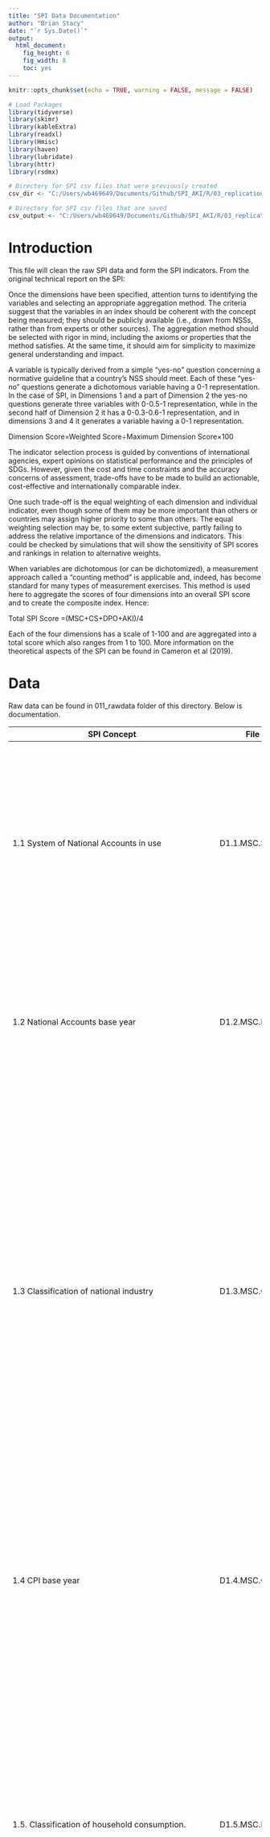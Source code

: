 ```yaml
---
title: "SPI Data Documentation"
author: "Brian Stacy"
date: "`r Sys.Date()`"
output: 
  html_document: 
    fig_height: 6
    fig_width: 8
    toc: yes
---
```


```r
knitr::opts_chunk$set(echo = TRUE, warning = FALSE, message = FALSE)

# Load Packages
library(tidyverse)
library(skimr)
library(kableExtra)
library(readxl)
library(Hmisc)
library(haven)
library(lubridate)
library(httr)
library(rsdmx)

# Directory for SPI csv files that were previously created
csv_dir <- "C:/Users/wb469649/Documents/Github/SPI_AKI/R/03_replication/011_rawdata"

# Directory for SPI csv files that are saved
csv_output <- "C:/Users/wb469649/Documents/Github/SPI_AKI/R/03_replication/013_outputs"

```

# Introduction

This file will clean the raw SPI data and form the SPI indicators.  From the original technical report on the SPI:

Once the dimensions have been specified, attention turns to identifying the variables and selecting an appropriate aggregation method. The criteria suggest that the variables in an index should be coherent with the concept being measured; they should be publicly available (i.e., drawn from NSSs, rather than from experts or other sources). The aggregation method should be selected with rigor in mind, including the axioms or properties that the method satisfies. At the same time, it should aim for simplicity to maximize general understanding and impact.

A variable is typically derived from a simple “yes-no” question concerning a normative guideline that a country’s NSS should meet.  Each of these “yes-no” questions generate a dichotomous variable having a 0-1 representation.  In the case of SPI, in Dimensions 1 and a part of Dimension 2 the yes-no questions generate three variables with 0-0.5-1 representation, while in the second half of Dimension 2 it has a 0-0.3-0.6-1 representation, and in dimensions 3 and 4 it generates a variable having a 0-1 representation.

Dimension  Score=Weighted Score÷Maximum Dimension Score×100

The indicator selection process is guided by conventions of international agencies, expert opinions on statistical performance and the principles of SDGs. However, given the cost and time constraints and the accuracy concerns of assessment, trade-offs have to be made to build an actionable, cost-effective and internationally comparable index. 

One such trade-off is the equal weighting of each dimension and individual indicator, even though some of them may be more important than others or countries may assign higher priority to some than others. The equal weighting selection may be, to some extent subjective, partly failing to address the relative importance of the dimensions and indicators. This could be checked by simulations that will show the sensitivity of SPI scores and rankings in relation to alternative weights. 

When variables are dichotomous (or can be dichotomized), a measurement approach called a “counting method” is applicable and, indeed, has become standard for many types of measurement exercises. This method is used here to aggregate the scores of four dimensions into an overall SPI score and to create the composite index. Hence:

Total SPI Score =(MSC+CS+DPO+AKI)/4

Each of the four dimensions has a scale of 1-100 and are aggregated into a total score which also ranges from 1 to 100.  More information on the theoretical aspects of the SPI can be found in Cameron et al (2019).


# Data

Raw data can be found in 011_rawdata folder of this directory.  Below is documentation.


| SPI Concept                                                                                                        | File Name            | Variable Description                                                                                                                                                                                                                                                                                                                                                                                                                                                                                                                                                                                                                                                                                                                                                 |
| ------------------------------------------------------------------------------------------------------------------ | -------------------- | -------------------------------------------------------------------------------------------------------------------------------------------------------------------------------------------------------------------------------------------------------------------------------------------------------------------------------------------------------------------------------------------------------------------------------------------------------------------------------------------------------------------------------------------------------------------------------------------------------------------------------------------------------------------------------------------------------------------------------------------------------------------- |
| 1.1 System of National Accounts in use                                                                             | D1.1.MSC.SNAU.csv    | SNAU - The national accounts data are compiled using the concepts, definitions, framework, and methodology of the System of National Account 2008 (SNA2008) or European System of National and Regional Accounts (ESA 2010).  The manual has evolved to meet the changing economic structure, to follow systematic accounting and ensure international compatibility.                                                                                                                                                                                                                                                                                                                                                                                                |
| 1.2 National Accounts base year                                                                                    | D1.2.MSC.NABY.csv    | NABY - National accounts base year is the year used as the base period for constant price calculations in the country’s national accounts.  It is recommended that the base year of constant price estimates be changed periodically to reflect changes in economic structure and relative prices.                                                                                                                                                                                                                                                                                                                                                                                                                                                                   |
| 1.3 Classification of national industry                                                                            | D1.3.MSC.CNIN.csv    | The industrial production data are compiled using the International Standard Industrial Classification of All Economic Activities (ISIC) Rev.4 and Statistical Classification of Economic Activities in the European Community (NACE) Rev.2.  ISIC Rev.4 is a standard classification of economic activities arranged so that entities can be classified per the activity they carry out using criteria such as input, output and use of the products produced, more emphasis has been given to the character of the production process in defining and delineating ISIC classes for international comparability.  The manual and classification have changed to cover the complete scope of industrial production, employment, and GDP and other statistical areas. |
| 1.4 CPI base year                                                                                                  | D1.4.MSC.CPIBY.csv   | Consumer Price Index serves as indicators of inflation and reflects changes in the cost of acquiring a fixed basket of goods and services by the average consumer.  Weights are usually derived from consumer expenditure surveys and the CPI base year refers to the year the weights were derived.  It is recommended that the base year be changed periodically to reflect changes in expenditure structure.                                                                                                                                                                                                                                                                                                                                                      |
| 1.5. Classification of household consumption.                                                                      | D1.5.MSC.HOUS.csv    | Classification of Individual Consumption According to Purpose (COICOP) is used in household budget surveys, consumer price indices and international comparisons of gross domestic product (GDP) and its component expenditures.  Although COICOP is not strictly linked to any particular model of consumer behavior, the classification is designed to broadly reflect differences in income elasticities.  It is an integral part of the SNA1993 and more detailed subdivision of the classes provide comparability between countries and between statistics in these different areas.                                                                                                                                                                            |
| 1.6 Classification of status of employment                                                                         | D1.6.MSC.EMPL.csv    | Classification of status of employment refers to employment data that are compiled using the current international standard International Classification of Status in Employment (ISCE-93).  It classifies jobs with respect to the type of explicit or implicit contract of employment between the job holder and the economic unit in which he or she is employed.  Therefore, it aims to provide the basis for production of internationally comparable statistics on the employment relationship, including the distinction between salaried employment and self-employment.                                                                                                                                                                                     |
| 1.7 Central government accounting status                                                                           | D1.7.MSC.CGOV.csv    | Government finance accounting status refers to the accounting basis for reporting central government financial data.  For many countries’ government finance data, have been consolidated into one set of accounts capturing all the central government’s fiscal activities and following noncash recording basis.  Budgetary central government accounts do not necessarily include all central government units, the picture they provide of central government activities is usually incomplete.                                                                                                                                                                                                                                                                  |
| 1.8. Compilation of government finance statistics.                                                                 | D1.8.MSC.FINA.csv    | (GFSM) in use for compiling the data.  It provides guidelines on the institutional structure of governments and the presentation of fiscal data in a format similar to business accounting with a balance sheet and income statement plus guidelines on the treatment of exchange rate and other valuation adjustments.  The latest manual GFSM2014 is harmonized with the SNA2008.                                                                                                                                                                                                                                                                                                                                                                                  |
| 1.9 Compilation of monetary and financial statistics                                                               | D1.9.MSC.MONY.csv    | Compilation of monetary and financial statistics refers to the Monetary and Financial Statistics Manual (MFSM) in use.  It covers concepts, definitions, classifications of financial instruments and sectors, and accounting rules, and provides a comprehensive analytic framework for monetary and financial planning and policy determination.  The Monetary and Finance Statistics: Compilation Guide (2008) provides detailed guidelines for the compilation of monetary and financial statistics in addition to MFSM.                                                                                                                                                                                                                                         |
| 1.10. SDDS/e-GDDS subscription.                                                                                    | D1.10.MSC.IDDS.csv   | The Special Data Dissemination Standard (SDDS) and electronic General Data Dissemination Standard (e-GDDS) were established by the International Monetary Fund (IMF) for member countries that have or that might seek access to international capital markets, to guide them in providing their economic and financial data to the public.  Although subscription is voluntary, the subscribing member needs to be committed to observing the standard and provide information about its data and data dissemination practices (metadata).  The metadata are posted on the IMF’s SDDS and e-GDDS websites.                                                                                                                                                          |
| 1.11 CRVS                                                                                                          | D1.11.MSC.CRVS.csv   | Civil registration and vital statistics record the occurrence and characteristics of vital events (births, deaths, marriage and divorce etc.) pertaining to the population and serve as a main source of vital statistics. This identifies countries that report at least 90 percent complete registries of vital (birth and death) statistics to the United Nations Statistics Division and are reported in its Population and Vital Statistics Reports. Countries with complete vital statistics registries may have more accurate and timely demographic indicators.                                                                                                                                                                                              |
| 1.12 Business process                                                                                              | D1.12.MSC.GSBP.csv   | GSBP The Generic Statistical Business Process Model (GSBPM) aims to describe statistics production in a general and process-oriented way.  It is used both within and between statistical offices as a common basis for work with statistics production in different ways, such as quality, efficiency, standardization, and process-orientation.  It is used for all types of surveys, and "business" is not related to "business statistics" but refers to the statistical office, simply expressed.                                                                                                                                                                                                                                                               |
| 2.1 Population & Housing census                                                                                    | D2.1.CEN.POPU.csv    | Population censuses collect data on the size, distribution and composition of population and information on a broad range of social and economic characteristics of the population.  It also provides sampling frames for household and other surveys.  Housing censuses provide information on the supply of housing units, the structural characteristics and facilities, and health and the development of normal family living conditions.  Data obtained as part of the population census, including data on homeless persons, are often used in the presentation and analysis of the results of the housing census.  It is recommended that population and housing censuses be conducted at least every 10 years.                                              |
| 2.2 Agriculture census                                                                                             | D2.2.CEN.AGRI.csv    | Agriculture censuses collect information on agricultural activities, such as size of holding, land tenure, land use, employment and production, and provide basic structural data and sampling frames for agricultural surveys.  Censuses of agriculture normally involves collecting key structural data by complete enumeration of all agricultural holdings, in combination with more detailed structural data using sampling methods.  It is recommended that agricultural censuses be conducted at least every 10 years.                                                                                                                                                                                                                                        |
| 2.3 Business/establishment census                                                                                  | D2.3.CEN.BIZZ.csv    | Business/establishment censuses provide valuable information on all economic activities, number of employed and size of establishments in the economy.  Business Register information is establishment-based and includes business location, organization type (e.g. subsidiary or parent), industry classification, and operating data (e.g., receipts and employment).                                                                                                                                                                                                                                                                                                                                                                                             |
| 2.4 Household survey on income/consumption/expenditure/budget/integrated survey.                                   | D2.4.SVY.HOUS.csv    | These surveys collect data on household income (including income in kind), consumption and expenditure.  They typically include income, expenditure, and consumption surveys, household budget surveys, integrated surveys.  It is recommended that surveys on income and expenditure be conducted at least every 3 to 5 years.                                                                                                                                                                                                                                                                                                                                                                                                                                      |
| 2.5 Agriculture survey.                                                                                            |                      | Agricultural surveys refer to surveys of agricultural holdings based on the sampling frames established by the agricultural census.  These are surveys on agricultural land, production, crops and livestock, aquaculture, labor and cost, and time use.  Some issues, such as gender and food security, are of interest to most agriculture surveys.                                                                                                                                                                                                                                                                                                                                                                                                                |
| 2.6 Labor Force Survey                                                                                             | D2.6.SVY.LABR.csv    | Labor force survey is a standard household-based survey of work-related statistics at the national and sub-national employment or unemployment levels, rates or trends.  The surveys also provide the characteristics of the employed or unemployed, including labor force status by age or gender, breakdowns between employees and the self-employed, public versus private sector employment, multiple job-holding, hiring, job creation, and duration of unemployment.                                                                                                                                                                                                                                                                                           |
| 2.7 Health/demographic survey                                                                                      | D2.7.SVY.HLTH.csv    | Health surveys collect information on various aspects of health of populations, such as health expenditure, access, utilization, and outcomes.  They typically include Demographic and Health Surveys.  It is recommended that health surveys be conducted at least every 3 to 5 years.                                                                                                                                                                                                                                                                                                                                                                                                                                                                              |
| 2.8 Business/establishment survey                                                                                  | D2.8.SVY.BIZZ.csv    | The business/establishment survey provides information on employment, hours, and earnings of employees from a sample of business establishments including private and public, entities that are classified based on an establishment's principal activity from the business or establishment census.  Establishment surveys include surveys of businesses, farms, and institutions.  They may ask for information about the establishment itself and/or employee characteristics and demographics.                                                                                                                                                                                                                                                                   |
| 4.1 NSO has an Advance Release Calendar and it is published                                                        | D4.1.SC.DPO.CALD.csv | This indicator refers to a dissemination practice for relevant statistical data in accordance to the published advance release calendar.  Its presence provides information on upcoming releases in advance and creates public awareness; this will lead to more discipline and accountability from the statistical office.                                                                                                                                                                                                                                                                                                                                                                                                                                          |
| 4.2 NSO has a listing of surveys and/ or microdata sets (or NADA) available upon request.                          | D4.2.SC.DPO.NADA.csv | NSO has a listing of surveys and microdata sets that can provide the necessary data and reference for follow-up.  Upon well-defined request and procedure per the national law and practice, users and practitioners can obtain the data collected from the households and businesses when needed.                                                                                                                                                                                                                                                                                                                                                                                                                                                                   |
| 4.3 NSO has a data portal                                                                                          | D4.3.SC.DPO.PORT.csv | This indicator refers to a web-based or stand-alone platform or tools that is maintained by the NSO and provides access to the indicators and related metadata in systematic way.                                                                                                                                                                                                                                                                                                                                                                                                                                                                                                                                                                                    |
| 4.4 Timeseries indicators are available for download in reusable format for free                                   | D4.4.SC.DPO.TIME.csv | This indicator will promote usage among the users and bring accountability to the NSO.  There are several different formats in which a user can access the data, such as Excel, CSV, and API etc.                                                                                                                                                                                                                                                                                                                                                                                                                                                                                                                                                                    |
| 4.5 Metadata is available providing definition, methodology, standards or classifications for existing data series | D4.5.SC.DPO.META.csv | Statistical systems must be open and transparent about their methods and procedures and provide access to adequate metadata – detailed descriptions of the methods and procedures used to produce the data.                                                                                                                                                                                                                                                                                                                                                                                                                                                                                                                                                          |
| 4.6 NSO has conducted a user satisfaction survey                                                                   | D4.6.SC.DPO.USER.csv | Through this indicator a NSO can improve its engagement and dissemination practice by seeking regular feedback from users and then making necessary adjustments.  It is also a good practice to continually monitor the changing data landscape and user needs as well as evolving technologies.                                                                                                                                                                                                                                                                                                                                                                                                                                                                     |
| 4.7 Geospatial data available on relevant agency website.                                                                                                                   |  D4.7.SC.DPO.GEOS.csv                    |    Geospatial data available on relevant agency website refers to geo-referenced, location-based disaggregated data from satellite.  Geospatial data are often used in combination with administrative level national and sub-national units.                                                                                                                                                                                                                                                                                                                                                                                                                                                                                                                                                                                                                                                                                                                                                                    |
# Indicator Cleaning

## SPI Dimension 1: Methodology, Standards and Classifications (MSC): 


### 1.1 System of National Accounts in use

 The national accounts data are compiled using the concepts, definitions, 
 framework, and methodology of the System of National Account 2008 (SNA2008) 
 or European System of National and Regional Accounts (ESA 2010).  The manual 
 has evolved to meet the changing economic structure, to follow systematic accounting 
 and ensure international compatibility. 
 
 Scoring: 1 point for using SNA2008 or ESA 2010, 0.5 points for using SNA 1993 or ESA 1995, 0 points otherwise
 
```r

#read in csv file.
D1.1.MSC.SNAU <- read_csv(file = paste(csv_dir, "D1.1.MSC.SNAU.csv", sep="/" )) %>%
  mutate(SPI.D1.1.SNAU=case_when(
    SNAU=="SNA 2008" ~ 1, 
    SNAU=="SNA 1993" ~ 0.5,
    TRUE ~ 0 
  )) %>%
  arrange(date, country) %>%
  select(iso3c, country, date,SNAU, SPI.D1.1.SNAU  ) 


D1.1.MSC.SNAU_wide <- D1.1.MSC.SNAU %>%
  pivot_wider(names_from=date,
              names_sep = "_",
              values_from=c('SNAU', 'SPI.D1.1.SNAU')
              )

write_excel_csv(D1.1.MSC.SNAU_wide,
                path = paste(csv_output, "D1.1.MSC.SNAU_indicator.csv", sep="/" ))
```
 

### 1.2 National Accounts base year 

National accounts base year is the year used as the base period for constant price 
calculations in the country's national accounts.  It is recommended that the base year of 
constant price estimates be changed periodically to reflect changes in economic structure and relative prices. 

1 point for chained price, 0.5 for reference period within past 10 years, 0 points otherwise.

```r

#read in csv file.
D1.2.MSC.NABY <- read_csv(file = paste(csv_dir, "D1.2.MSC.NABY.csv", sep="/" )) %>%
  mutate(SPI.D1.2.NABY=case_when(
    NABY=="Original chained constant price data are rescaled." ~ 1, 
    (date-as.numeric(NABY))<=10 ~ 0.5, #within 10 years of reference period
    TRUE ~ 0 
  ))  %>%
  select(iso3c, country, date, NABY, SPI.D1.2.NABY  ) %>%
  arrange(date, country)

D1.2.MSC.NABY_wide <- D1.2.MSC.NABY %>%
  pivot_wider(names_from=date,
              names_sep = "_",
              values_from=c('NABY', 'SPI.D1.2.NABY')
              )

write_excel_csv(D1.2.MSC.NABY_wide,
                path = paste(csv_output, "D1.2.MSC.NABY_indicator.csv", sep="/" ))

```

### 1.3 Classification of national industry

 The industrial production data are compiled using the International Standard Industrial 
 Classification of All Economic Activities (ISIC) Rev.4 and Statistical Classification of 
 Economic Activities in the European Community (NACE) Rev.2.  ISIC Rev.4 is a standard classification 
 of economic activities arranged so that entities can be classified per the activity they carry out 
 using criteria such as input, output and use of the products produced, more emphasis has been given 
 to the character of the production process in defining and delineating ISIC classes for international 
 comparability.  The manual and classification have changed to cover the complete scope of industrial 
 production, employment, and GDP and other statistical areas.

1 Point. Latest version is adopted (ISIC Rev 4, NACE Rev 2 or a compatible classification)  

0.5 Points.  Previous version is used (ISIC Rev 3, NACE Rev 1 or a compatible classification)

0 Points. Otherwise

```r

#read in csv file.
D1.3.MSC.CNIN <- read_csv(file = paste(csv_dir, "D1.3.MSC.CNIN.csv", sep="/" )) %>%
  mutate(SPI.D1.3.CNIN=case_when(
    str_to_lower(CNIN)=="nace rev2" | str_to_lower(CNIN)=="rev4" ~ 1, 
    str_to_lower(CNIN)=="nace rev1" | str_to_lower(CNIN)=="rev3" ~ 0.5, 
    TRUE ~ 0 
  ))  %>%
  select(iso3c, country, date, CNIN, SPI.D1.3.CNIN  ) %>%
  arrange(date, country)

D1.3.MSC.CNIN_wide <- D1.3.MSC.CNIN %>%
  pivot_wider(names_from=date,
              names_sep = "_",
              values_from=c('CNIN', 'SPI.D1.3.CNIN')
              )
write_excel_csv(D1.3.MSC.CNIN_wide,
                path = paste(csv_output, "D1.3.MSC.CNIN_indicator.csv", sep="/" ))
```

### 1.4 CPI base year

Consumer Price Index serves as indicators of inflation and reflects changes in the 
 cost of acquiring a fixed basket of goods and services by the average consumer.  
 Weights are usually derived from consumer expenditure surveys and the CPI base year 
 refers to the year the weights were derived.  It is recommended that the base year be
 changed periodically to reflect changes in expenditure structure.  
 
 1 Point. Annual chain linking. 0.5 Points. Base year in last 10 years. 0 points. Otherwise
 
```r

#read in csv file.
D1.4.MSC.CPIBY <- read_csv(file = paste(csv_dir, "D1.4.MSC.CPIBY.csv", sep="/" )) %>%
  mutate(SPI.D1.4.CPIBY=case_when(
    CPIBY=="annual chained" ~ 1, 
    (date-as.numeric(CPIBY))<=10 ~ 0.5, #within 10 years of reference period
    TRUE ~ 0 
  ))  %>%
  select(iso3c, country, date, CPIBY, SPI.D1.4.CPIBY  ) %>%
  arrange(date, country)

D1.4.MSC.CPIBY_wide <- D1.4.MSC.CPIBY %>%
  pivot_wider(names_from=date,
              names_sep = "_",
              values_from=c('CPIBY', 'SPI.D1.4.CPIBY')
              )

write_excel_csv(D1.4.MSC.CPIBY_wide,
                path = paste(csv_output, "D1.4.MSC.CPIBY_indicator.csv", sep="/" ))
```



 
### 1.5 Classification of household consumption

Classification of Individual Consumption According to Purpose (COICOP) 
is used in household budget surveys, consumer price indices and international 
comparisons of gross domestic product (GDP) and its component expenditures.  
Although COICOP is not strictly linked to any particular model of consumer 
behavior, the classification is designed to broadly reflect differences in 
income elasticities.  It is an integral part of the SNA1993 and more detailed 
subdivision of the classes provide comparability between countries and between 
statistics in these different areas.    

1 Point. Follow Classification of Individual Consumption by Purpose (COICOP)	0 Points.	Otherwise

```r

#read in csv file.
D1.5.MSC.HOUS <- read_csv(file = paste(csv_dir, "D1.5.MSC.HOUS.csv", sep="/" )) %>%
  mutate(SPI.D1.5.HOUS=case_when(
    HOUS=="COICOP" ~ 1, 
    TRUE ~ 0 
  ))  %>%
  select(iso3c, country, date, HOUS, SPI.D1.5.HOUS  ) %>%
  arrange(date, country)

D1.5.MSC.HOUS_wide <- D1.5.MSC.HOUS %>%
  pivot_wider(names_from=date,
              names_sep = "_",
              values_from=c('HOUS', 'SPI.D1.5.HOUS')
              )

write_excel_csv(D1.5.MSC.HOUS_wide,
                path = paste(csv_output, "D1.5.MSC.HOUS_indicator.csv", sep="/" ))
```




### 1.6 Classification of status of employment 

Classification of status of employment refers to employment data that are 
 compiled using the current international standard International Classification 
 of Status in Employment (ISCE-93).  It classifies jobs with respect to the type
 of explicit or implicit contract of employment between the job holder and the 
 economic unit in which he or she is employed.  Therefore, it aims to provide the
 basis for production of internationally comparable statistics on the employment 
 relationship, including the distinction between salaried employment and self-employment.  
 
1 Point. Follow International Labour Organization, International Classification of Status in Employment (ICSE-93) or 2012 North American Industry Classification System (NAICS). 0 Points Otherwise. 
 
```r

#read in csv file.
D1.6.MSC.EMPL <- read_csv(file = paste(csv_dir, "D1.6.MSC.EMPL.csv", sep="/" )) %>%
  mutate(SPI.D1.6.EMPL=case_when(
    EMPL=="ICSE-93" | EMPL=="NAICS" ~ 1, 
    TRUE ~ 0 
  ))  %>%
  select(iso3c, country, date, EMPL, SPI.D1.6.EMPL  ) %>%
  arrange(date, country)

D1.6.MSC.EMPL_wide <- D1.6.MSC.EMPL %>%
  pivot_wider(names_from=date,
              names_sep = "_",
              values_from=c('EMPL', 'SPI.D1.6.EMPL')
              )

write_excel_csv(D1.6.MSC.EMPL_wide,
                path = paste(csv_output, "D1.6.MSC.EMPL_indicator.csv", sep="/" ))
```



### 1.7 Central government accounting status

Government finance accounting status refers to the accounting basis for 
reporting central government financial data.  For many countries' government 
finance data, have been consolidated into one set of accounts capturing all 
the central government's fiscal activities and following noncash recording basis.  
Budgetary central government accounts do not necessarily include all central government 
units, the picture they provide of central government activities is usually incomplete.  

1 Point. Consolidated central government accounting follows noncash recording basis	 
0.5 Points. Consolidated central government accounting follows cash recording basis	 
0 Points. Otherwise 

```r

#read in csv file.
D1.7.MSC.CGOV <- read_csv(file = paste(csv_dir, "D1.7.MSC.CGOV.csv", sep="/" )) %>%
  mutate(SPI.D1.7.CGOV=case_when(
    CGOV=="AC" ~ 1, 
    CGOV=="CA" ~ 0.5,
    TRUE ~ 0 
  ))  %>%
  select(iso3c, country, date, CGOV, SPI.D1.7.CGOV  ) %>%
  arrange(date, country)

D1.7.MSC.CGOV_wide <- D1.7.MSC.CGOV %>%
  pivot_wider(names_from=date,
              names_sep = "_",
              values_from=c('CGOV', 'SPI.D1.7.CGOV')
              )

write_excel_csv(D1.7.MSC.CGOV_wide,
                path = paste(csv_output, "D1.7.MSC.CGOV_indicator.csv", sep="/" ))
```

### 1.8 Compilation of government finance statistics

(GFSM) in use for compiling the data.  It provides guidelines on the institutional 
structure of governments and the presentation of fiscal data in a format similar to 
business accounting with a balance sheet and income statement plus guidelines on the 
treatment of exchange rate and other valuation adjustments.  The latest manual GFSM2014 
is harmonized with the SNA2008. 

1 Point. Follow the latest Government Finance Statistical Manual (2014)/ ESA2010	
0.5 Points. Previous version is used (GFSM 2001)	
0 Points. Otherwise


```r

#read in csv file.
D1.8.MSC.FINA <- read_csv(file = paste(csv_dir, "D1.8.MSC.FINA.csv", sep="/" )) %>%
  mutate(SPI.D1.8.FINA=case_when(
    FINA=="2014" | FINA=="ESA 2010"~ 1, 
    FINA=="2001" ~ 0.5,
    TRUE ~ 0 
  ))  %>%
  select(iso3c, country, date, FINA, SPI.D1.8.FINA  ) %>%
  arrange(date, country)

D1.8.MSC.FINA_wide <- D1.8.MSC.FINA %>%
  pivot_wider(names_from=date,
              names_sep = "_",
              values_from=c('FINA', 'SPI.D1.8.FINA')
              )

write_excel_csv(D1.8.MSC.FINA_wide,
                path = paste(csv_output, "D1.8.MSC.FINA_indicator.csv", sep="/" ))
```



### 1.9 Compilation of monetary and financial statistics

Compilation of monetary and financial statistics refers to the Monetary and Financial Statistics Manual 
(MFSM) in use.  It covers concepts, definitions, classifications of financial instruments and sectors, and 
accounting rules, and provides a comprehensive analytic framework for monetary and financial planning and policy 
determination.  The Monetary and Finance Statistics: Compilation Guide (2008) provides detailed guidelines for 
the compilation of monetary and financial statistics in addition to MFSM. 

1 Point. Follow the latest Monetary and Finance Statistics Manual (2000) or Monetary and Finance Statistics: Compilation Guide (2008/2016)
0 Points. Otherwise

```r

#read in csv file.
D1.9.MSC.MONY <- read_csv(file = paste(csv_dir, "D1.9.MSC.MONY.csv", sep="/" )) %>%
  mutate(SPI.D1.9.MONY=case_when(
    MONY=="MFSM 2000" | MONY=="MFSMCG 2016"~ 1, 
    TRUE ~ 0 
  ))  %>%
  select(iso3c, country, date, MONY, SPI.D1.9.MONY  ) %>%
  arrange(date, country)

D1.9.MSC.MONY_wide <- D1.9.MSC.MONY %>%
  pivot_wider(names_from=date,
              names_sep = "_",
              values_from=c('MONY', 'SPI.D1.9.MONY')
              )

write_excel_csv(D1.9.MSC.MONY_wide,
                path = paste(csv_output, "D1.9.MSC.MONY_indicator.csv", sep="/" ))
```



### 1.10 SDDS/e-GDDS subscription

Data Dissemination Standard (SDDS) and electronic General Data Dissemination Standard (e-GDDS) were 
established by the International Monetary Fund (IMF) for member countries that have or that might seek 
access to international capital markets, to guide them in providing their economic and financial data to the public.
Although subscription is voluntary, the subscribing member needs to be committed to observing the standard and provide
information about its data and data dissemination practices (metadata).  The metadata are posted on the IMF's SDDS and 
e-GDDS websites.       

1 Point. Subscribing to IMF SDDS+ or SDDS standards	
0.5 Points. Subscribing to IMF e-GDDS standards	
0 Points. Otherwise

```r

#read in csv file.
D1.10.MSC.IDDS <- read_csv(file = paste(csv_dir, "D1.10.MSC.IDDS.csv", sep="/" )) %>%
  mutate(SPI.D1.10.IDDS=case_when(
    IDDS=="SDDS Plus" | IDDS=="SDDS"~ 1, 
    IDDS=="e-GDDS"~ 0.5,
    TRUE ~ 0 
  ))  %>%
  select(iso3c, country, date, IDDS, SPI.D1.10.IDDS  ) %>%
  arrange(date, country)

D1.10.MSC.IDDS_wide <- D1.10.MSC.IDDS %>%
  pivot_wider(names_from=date,
              names_sep = "_",
              values_from=c('IDDS', 'SPI.D1.10.IDDS')
              )

write_excel_csv(D1.10.MSC.IDDS_wide,
                path = paste(csv_output, "D1.10.MSC.IDDS_indicator.csv", sep="/" ))
```



### 1.11 CRVS 

Civil registration and vital statistics record the occurrence and characteristics of 
vital events (births, deaths, marriage and divorce etc.) pertaining to the population and 
serve as a main source of vital statistics. This identifies countries that report at least 
90 percent complete registries of vital (birth and death) statistics to the United Nations 
Statistics Division and are reported in its Population and Vital Statistics Reports. 
Countries with complete vital statistics registries may have more accurate and timely demographic indicators. 

1 Point. Vital registration complete	
0 Points. Otherwise
```r

#read in csv file.
D1.11.MSC.CRVS <- read_csv(file = paste(csv_dir, "D1.11.MSC.CRVS.csv", sep="/" )) %>%
  mutate(SPI.D1.11.CRVS=case_when(
    str_to_lower(CRVS)=="yes" ~ 1, 
    TRUE ~ 0 
  ))  %>%
  select(iso3c, country, date, CRVS, SPI.D1.11.CRVS  ) %>%
  arrange(date, country)

D1.11.MSC.CRVS_wide <- D1.11.MSC.CRVS %>%
  pivot_wider(names_from=date,
              names_sep = "_",
              values_from=c('CRVS', 'SPI.D1.11.CRVS')
              )

write_excel_csv(D1.11.MSC.CRVS_wide,
                path = paste(csv_output, "D1.11.MSC.CRVS_indicator.csv", sep="/" ))
```



### 1.12 Business process

The Generic Statistical Business Process Model (GSBPM) aims to describe 
statistics production in a general and process-oriented way.  It is used 
both within and between statistical offices as a common basis for work with 
statistics production in different ways, such as quality, efficiency, standardization, 
and process-orientation.  It is used for all types of surveys, and "business" is not 
related to "business statistics" but refers to the statistical office, simply expressed.  

1 Point. GSBPM is in use
0 Points. Otherwise

```r

#read in csv file.
D1.12.MSC.GSBP <- read_csv(file = paste(csv_dir, "D1.12.MSC.GSBP.csv", sep="/" )) %>%
  mutate(SPI.D1.12.GSBP=case_when(
    str_to_lower(GSBP)=="yes" ~ 1, 
    TRUE ~ 0 
  ))  %>%
  select(iso3c, country, date, GSBP, SPI.D1.12.GSBP  ) %>%
  arrange(date, country)

D1.12.MSC.GSBP_wide <- D1.12.MSC.GSBP %>%
  pivot_wider(names_from=date,
              names_sep = "_",
              values_from=c('GSBP', 'SPI.D1.12.GSBP')
              )

write_excel_csv(D1.12.MSC.GSBP_wide,
                path = paste(csv_output, "D1.12.MSC.GSBP_indicator.csv", sep="/" ))
```

### MSC Score

MSC Country  Score=Weighted Score÷Maximum Category Score×100

```r
# join datasets together based on country and date
D1.MSC <- D1.1.MSC.SNAU %>%
  left_join(D1.2.MSC.NABY) %>%
  left_join(D1.3.MSC.CNIN) %>%
  left_join(D1.4.MSC.CPIBY) %>%
  left_join(D1.5.MSC.HOUS) %>%
  left_join(D1.6.MSC.EMPL) %>%
  left_join(D1.7.MSC.CGOV) %>%
  left_join(D1.8.MSC.FINA) %>%
  left_join(D1.9.MSC.MONY) %>%
  left_join(D1.10.MSC.IDDS) %>%
  left_join(D1.11.MSC.CRVS) %>%
  left_join(D1.12.MSC.GSBP) %>%
  select(iso3c, country, date, starts_with("SPI.D1")) 
#Now calculate MSC score which is the average across the 12 indicators
D1.MSC <- D1.MSC %>%
  mutate(SPI.D1.MSC=100*rowMeans(.[grep(x=colnames(D1.MSC), 
                                              pattern="SPI.D1")], na.rm=TRUE)) %>%
  arrange(date, iso3c) %>%
  select(iso3c, country, date,SPI.D1.MSC, starts_with("SPI.D1"))


D1.MSC_wide <- D1.MSC %>%
  select(iso3c, country, date,SPI.D1.MSC) %>%
  pivot_wider(names_from=date,
              names_prefix = "SPI.D1.MSC_",
              values_from=c('SPI.D1.MSC')
              )

write_excel_csv(D1.MSC_wide,
                path = paste(csv_output, "D1.MSC_indicator.csv", sep="/" ))

```

Produce summary statistics of our indicators.

```r

msc_sumstats <- D1.MSC %>%
  group_by(date) %>%
  select(SPI.D1.MSC, starts_with("SPI.D1")) %>%
  skim() %>%
  select(c("skim_variable",
           "date", "complete_rate", "numeric.mean",  "numeric.sd",    "numeric.p0",    "numeric.p25",   "numeric.p50",
           "numeric.p75",   "numeric.p100",  "numeric.hist"))

kable(msc_sumstats, caption="Summary Statistics of Methodology, Standards and Classifications Indicator Variables" , col.names = c("Indicator", "Date", "Completion Rate", "Mean",  "Std Dev","Min", "25th Percentile", "Median", "75th Percentile", "Max",  "Histogram"), digits = 2 ) %>%
  kable_styling(bootstrap_options = c("striped", "hover"))

```


## SPI Dimension 2: Censuses and Surveys (CS): 

### 2.1 Population & Housing census

Population censuses collect data on the size, distribution and composition of population and 
information on a broad range of social and economic characteristics of the population.  It also 
provides sampling frames for household and other surveys.  Housing censuses provide information 
on the supply of housing units, the structural characteristics and facilities, and health and the 
development of normal family living conditions.  Data obtained as part of the population census, 
including data on homeless persons, are often used in the presentation and analysis of the results 
of the housing census.  It is recommended that population and housing censuses be conducted at least every 10 years. 

1 Point. Population census done within last 10 years	
0.5 Points. Population census done within last 20 years	
0 Points. Otherwise
```r

#read in csv file.
D2.1.CEN.POPU_df <- read_csv(file = paste(csv_dir, "D2.1.CEN.POPU.csv", sep="/" )) %>%
  group_by(iso3c, country) %>% 
  nest() %>% # The next chunk of code will split our string with the years of the census (i.e. "2000, 2010") in to separate rows.  We will then aggregate up.
  mutate(
    temp_col = map(
      data, 
      ~ str_extract_all(.x$POPU.CENSUS, "\\d{4}") %>% 
        flatten() %>% 
        map_chr(~return(.x)) %>% 
        as_tibble()
    )
  ) %>% 
  unnest(keep_empty = TRUE) %>% # Now we have a database with the observations equal to Country*Census observations.  From here we can calculate latest census, etc.
  mutate(census_date=as.numeric(value)) 



# Now calculate our SPI score for this indicator
for (i in 2016:2019) {
 temp <- D2.1.CEN.POPU_df %>%
  mutate(date=i) %>%
  mutate(recency_indicator=((date>census_date)) ) %>% #restrict to censuses that do not occur after reference date
  mutate(census_date=if_else(recency_indicator==TRUE, census_date, as.numeric(NA))) %>%
  group_by(iso3c, country, date, database_last_updated, POPU.CENSUS ) %>%   
  summarise(last_census=max(census_date, na.rm=T)) %>%
  mutate(SPI.D2.1.POPU=case_when(
    (date-last_census<=10) & (date-last_census>0) ~ 1, 
    (date-last_census<=20) & (date-last_census>0) ~ 0.5, 
    TRUE ~ 0 )
  )  %>%
   ungroup() %>%
  select(iso3c, country, date, POPU.CENSUS, SPI.D2.1.POPU  ) %>%
  arrange(date, country)

  
  assign(paste("D2.1.CEN.POPU",i,sep="_"), temp)
}


D2.1.CEN.POPU<- bind_rows(D2.1.CEN.POPU_2016, D2.1.CEN.POPU_2017, D2.1.CEN.POPU_2018, D2.1.CEN.POPU_2019)

D2.1.CEN.POPU_wide <- D2.1.CEN.POPU %>%
  pivot_wider(names_from=date,
              names_sep = "_",
              values_from=c('POPU.CENSUS', 'SPI.D2.1.POPU')
              )

write_excel_csv(D2.1.CEN.POPU_wide,
                path = paste(csv_output, "D2.1.CEN.POPU_indicator.csv", sep="/" ))
```


### 2.2 Agriculture census

Agriculture censuses collect information on agricultural activities, such as
size of holding, land tenure, land use, employment and production, and provide
basic structural data and sampling frames for agricultural surveys.  Censuses
of agriculture normally involves collecting key structural data by complete
enumeration of all agricultural holdings, in combination with more detailed
structural data using sampling methods.  It is recommended that agricultural
censuses be conducted at least every 10 years.

1 Point.  census done within last 10 years	
0.5 Points.  census done within last 20 years	
0 Points. Otherwise

```r

#read in csv file.
D2.2.CEN.AGRI_df <- read_csv(file = paste(csv_dir, "D2.2.CEN.AGRI.csv", sep="/" )) %>%
  group_by(iso3c, country) %>% 
  nest() %>% # The next chunk of code will split our string with the years of the census (i.e. "2000, 2010") in to separate rows.  We will then aggregate up.
  mutate(
    temp_col = map(
      data, 
      ~ str_extract_all(.x$AGRI.CENSUS, "\\d{4}") %>% 
        flatten() %>% 
        map_chr(~return(.x)) %>% 
        as_tibble()
    )
  ) %>% 
  unnest(keep_empty = TRUE) %>% # Now we have a database with the observations equal to Country*Census observations.  From here we can calculate latest census, etc.
  mutate(census_date=as.numeric(value)) 


# Now calculate our SPI score for this indicator
for (i in 2016:2019) {
 temp <- D2.2.CEN.AGRI_df %>%
  mutate(date=i) %>%
  mutate(recency_indicator=((date>census_date)) ) %>% #restrict to censuses that do not occur after reference date
  mutate(census_date=if_else(recency_indicator==TRUE, census_date, as.numeric(NA))) %>%
  group_by(iso3c, country, date, database_last_updated, AGRI.CENSUS ) %>%   
  summarise(last_census=max(census_date, na.rm=T)) %>%
  mutate(SPI.D2.2.AGRI=case_when(
    (date-last_census<=10) & (date-last_census>0) ~ 1, 
    (date-last_census<=20) & (date-last_census>0) ~ 0.5, 
    TRUE ~ 0 )
  )  %>%
   ungroup() %>%
  select(iso3c, country, date, AGRI.CENSUS, SPI.D2.2.AGRI  ) %>%
  arrange(date, country)

  
  assign(paste("D2.2.CEN.AGRI",i,sep="_"), temp)
}


D2.2.CEN.AGRI<- bind_rows(D2.2.CEN.AGRI_2016, D2.2.CEN.AGRI_2017, D2.2.CEN.AGRI_2018, D2.2.CEN.AGRI_2019)

D2.2.CEN.AGRI_wide <- D2.2.CEN.AGRI %>%
  pivot_wider(names_from=date,
              names_sep = "_",
              values_from=c('AGRI.CENSUS', 'SPI.D2.2.AGRI')
              )

write_excel_csv(D2.2.CEN.AGRI_wide,
                path = paste(csv_output, "D2.2.CEN.AGRI_indicator.csv", sep="/" ))
```

### 2.3 Business/establishment census

Business/establishment censuses provide valuable information on all economic
activities, number of employed and size of establishments in the economy.
Business Register information is establishment-based and includes business
location, organization type (e.g. subsidiary or parent), industry
classification, and operating data (e.g., receipts and employment).

1 Point.  census done within last 10 years	
0.5 Points.  census done within last 20 years	
0 Points. Otherwise


```r

#read in csv file.
D2.3.CEN.BIZZ_df <- read_csv(file = paste(csv_dir, "D2.3.CEN.BIZZ.csv", sep="/" )) %>%
  group_by(iso3c, country) %>% 
  nest() %>% # The next chunk of code will split our string with the years of the census (i.e. "2000, 2010") in to separate rows.  We will then aggregate up.
  mutate(
    temp_col = map(
      data, 
      ~ str_extract_all(.x$BIZZ.CENSUS, "\\d{4}") %>% 
        flatten() %>% 
        map_chr(~return(.x)) %>% 
        as_tibble()
    )
  ) %>% 
  unnest(keep_empty = TRUE) %>% # Now we have a database with the observations equal to Country*Census observations.  From here we can calculate latest census, etc.
  mutate(census_date=as.numeric(value)) 



# Now calculate our SPI score for this indicator
for (i in 2016:2019) {
 temp <- D2.3.CEN.BIZZ_df %>%
  mutate(date=i) %>%
  mutate(recency_indicator=((date>census_date)) ) %>% #restrict to censuses that do not occur after reference date
  mutate(census_date=if_else(recency_indicator==TRUE, census_date, as.numeric(NA))) %>%
  group_by(iso3c, country, date, database_last_updated, BIZZ.CENSUS ) %>%   
  summarise(last_census=max(census_date, na.rm=T)) %>%
  mutate(SPI.D2.3.BIZZ=case_when(
    (date-last_census<=10) & (date-last_census>0) ~ 1, 
    (date-last_census<=20) & (date-last_census>0) ~ 0.5, 
    TRUE ~ 0 )
  )  %>%
   ungroup() %>%
  select(iso3c, country, date, BIZZ.CENSUS, SPI.D2.3.BIZZ  ) %>%
  arrange(date, country)

  
  assign(paste("D2.3.CEN.BIZZ",i,sep="_"), temp)
}


D2.3.CEN.BIZZ<- bind_rows(D2.3.CEN.BIZZ_2016, D2.3.CEN.BIZZ_2017, D2.3.CEN.BIZZ_2018, D2.3.CEN.BIZZ_2019)

D2.3.CEN.BIZZ_wide <- D2.3.CEN.BIZZ %>%
  pivot_wider(names_from=date,
              names_sep = "_",
              values_from=c('BIZZ.CENSUS', 'SPI.D2.3.BIZZ')
              )

write_excel_csv(D2.3.CEN.BIZZ_wide,
                path = paste(csv_output, "D2.3.CEN.BIZZ_indicator.csv", sep="/" ))
```


### 2.4 Household Survey on income/consumption/expenditure/budget/Integrated Survey 

These surveys collect data on household income (including income in kind),
consumption and expenditure.  They typically include income, expenditure, and
consumption surveys, household budget surveys, integrated surveys.  It is
recommended that surveys on income and expenditure be conducted at least every
3 to 5 years.

1 Point. 3 or more surveys done within past 10 years	
0.6 Points. 2 surveys done within past 10 years; 	
0.3 Points. 1 survey done within past 10 years; 	
0 Points. None within past 10 years

```r

#read in csv file.
D2.4.SVY.HOUS_df <- read_csv(file = paste(csv_dir, "D2.4.SVY.HOUS.csv", sep="/" )) %>%
  group_by(iso3c, country) %>%  # The next chunk of code will split our string with the years of the survey (i.e. "2000, 2010") in to separate rows.  We will then aggregate up.
  nest() %>% 
  mutate(
    temp_col = map(
      data, 
      ~ str_extract_all(.x$HOUS.SURVEYS, "\\d{4}") %>% 
        flatten() %>% 
        map_chr(~return(.x)) %>% 
        as_tibble()
    )
  ) %>%
  unnest(keep_empty = TRUE) %>% # Now we have a database with the observations equal to Country*Census observations.  From here we can calculate latest census, etc.
  mutate(survey_date=as.numeric(value)) 


# Now calculate our SPI score for this indicator
for (i in 2016:2019) {
 temp <- D2.4.SVY.HOUS_df %>%
  mutate(date=i) %>%
  mutate(recency_indicator=((date-survey_date<=10) & (date-survey_date>0)) ) %>% #restrict to surveys inside 10 year period
  group_by(iso3c, country, date, HOUS.SURVEYS) %>% #group by country and create indicator for how many surveys over 10 year period
  summarise(SPI.D2.4.HOUS=case_when(
    sum(recency_indicator)>=3 ~ 1, 
    sum(recency_indicator)==2 ~ 0.6, 
    sum(recency_indicator)==1 ~ 0.3, 
    TRUE ~ 0 )
  )  %>%
  select(iso3c, country, date, HOUS.SURVEYS, SPI.D2.4.HOUS  ) %>%
  arrange(date, country)

  
  assign(paste("D2.4.SVY.HOUS",i,sep="_"), temp)
}

D2.4.SVY.HOUS<- bind_rows(D2.4.SVY.HOUS_2016, D2.4.SVY.HOUS_2017, D2.4.SVY.HOUS_2018, D2.4.SVY.HOUS_2019)


D2.4.SVY.HOUS_wide <- D2.4.SVY.HOUS %>%
  pivot_wider(names_from=date,
              names_sep = "_",
              values_from=c('HOUS.SURVEYS', 'SPI.D2.4.HOUS')
              )

write_excel_csv(D2.4.SVY.HOUS_wide,
                path = paste(csv_output, "D2.4.SVY.HOUS_indicator.csv", sep="/" ))
```




### 2.5 Agriculture survey

Agricultural surveys refer to surveys of agricultural holdings based on the
sampling frames established by the agricultural census.  These are surveys on
agricultural land, production, crops and livestock, aquaculture, labor and
cost, and time use.  Some issues, such as gender and food security, are of
interest to most agriculture surveys.

1 Point. 3 or more surveys done within past 10 years	
0.6 Points. 2 surveys done within past 10 years; 	
0.3 Points. 1 survey done within past 10 years; 	
0 Points. None within past 10 years


```r

#read in csv file.
D2.5.SVY.AGRI_df <- read_csv(file = paste(csv_dir, "D2.5.SVY.AGRI.csv", sep="/" )) %>%
  group_by(iso3c, country) %>%  # The next chunk of code will split our string with the years of the survey (i.e. "2000, 2010") in to separate rows.  We will then aggregate up.
  nest() %>% 
  mutate(
    temp_col = map(
      data, 
      ~ str_extract_all(.x$AGRI.SURVEYS, "\\d{4}") %>% 
        flatten() %>% 
        map_chr(~return(.x)) %>% 
        as_tibble()
    )
  ) %>%
  unnest(keep_empty = TRUE) %>% # Now we have a database with the observations equal to Country*Census observations.  From here we can calculate latest census, etc.
  mutate(survey_date=as.numeric(value)) 


# Now calculate our SPI score for this indicator
for (i in 2016:2019) {
 temp <- D2.5.SVY.AGRI_df %>%
  mutate(date=i) %>%
  mutate(recency_indicator=((date-survey_date<=10) & (date-survey_date>0)) ) %>% #restrict to surveys inside 10 year period
  group_by(iso3c, country, date, AGRI.SURVEYS) %>% #group by country and create indicator for how many surveys over 10 year period
  summarise(SPI.D2.5.AGRI=case_when(
    sum(recency_indicator)>=3 ~ 1, 
    sum(recency_indicator)==2 ~ 0.6, 
    sum(recency_indicator)==1 ~ 0.3, 
    TRUE ~ 0 )
  )  %>%
  select(iso3c, country, date, AGRI.SURVEYS, SPI.D2.5.AGRI  ) %>%
  arrange(date, country)

  
  assign(paste("D2.5.SVY.AGRI",i,sep="_"), temp)
}

D2.5.SVY.AGRI<- bind_rows(D2.5.SVY.AGRI_2016, D2.5.SVY.AGRI_2017, D2.5.SVY.AGRI_2018,D2.5.SVY.AGRI_2019)

D2.5.SVY.AGRI_wide <- D2.5.SVY.AGRI %>%
  pivot_wider(names_from=date,
              names_sep = "_",
              values_from=c('AGRI.SURVEYS', 'SPI.D2.5.AGRI')
              )

write_excel_csv(D2.5.SVY.AGRI_wide,
                path = paste(csv_output, "D2.5.SVY.AGRI_indicator.csv", sep="/" ))
```



### 2.6 Labor Force Survey 

Labor force survey is a standard household-based survey of work-related
statistics at the national and sub-national employment or unemployment levels,
rates or trends.  The surveys also provide the characteristics of the employed
or unemployed, including labor force status by age or gender, breakdowns
between employees and the self-employed, public versus private sector
employment, multiple job-holding, hiring, job creation, and duration of
unemployment.

1 Point. 3 or more surveys done within past 10 years	
0.6 Points. 2 surveys done within past 10 years; 	
0.3 Points. 1 survey done within past 10 years; 	
0 Points. None within past 10 years



```r

#read in csv file.
D2.6.SVY.LABR_df <- read_csv(file = paste(csv_dir, "D2.6.SVY.LABR.csv", sep="/" )) %>%
  group_by(iso3c, country) %>%  # The next chunk of code will split our string with the years of the survey (i.e. "2000, 2010") in to separate rows.  We will then aggregate up.
  nest() %>% 
  mutate(
    temp_col = map(
      data, 
      ~ str_extract_all(.x$LABR.SURVEYS, "\\d{4}") %>% 
        flatten() %>% 
        map_chr(~return(.x)) %>% 
        as_tibble()
    )
  ) %>%
  unnest(keep_empty = TRUE) %>% # Now we have a database with the observations equal to Country*Census observations.  From here we can calculate latest census, etc.
  mutate(survey_date=as.numeric(value)) 

# Now calculate our SPI score for this indicator
for (i in 2016:2019) {
 temp <- D2.6.SVY.LABR_df %>%
  mutate(date=i) %>%
  mutate(recency_indicator=((date-survey_date<=10) & (date-survey_date>0)) ) %>% #restrict to surveys inside 10 year period
  group_by(iso3c, country, date, LABR.SURVEYS) %>% #group by country and create indicator for how many surveys over 10 year period
  summarise(SPI.D2.6.LABR=case_when(
    sum(recency_indicator)>=3 ~ 1, 
    sum(recency_indicator)==2 ~ 0.6, 
    sum(recency_indicator)==1 ~ 0.3, 
    TRUE ~ 0 )
  )  %>%
  select(iso3c, country, date, LABR.SURVEYS, SPI.D2.6.LABR  ) %>%
  arrange(date, country)

  
  assign(paste("D2.6.SVY.LABR",i,sep="_"), temp)
}

D2.6.SVY.LABR<- bind_rows(D2.6.SVY.LABR_2016, D2.6.SVY.LABR_2017, D2.6.SVY.LABR_2018,D2.6.SVY.LABR_2019)

D2.6.SVY.LABR_wide <- D2.6.SVY.LABR %>%
  pivot_wider(names_from=date,
              names_sep = "_",
              values_from=c('LABR.SURVEYS', 'SPI.D2.6.LABR')
              )

write_excel_csv(D2.6.SVY.LABR_wide,
                path = paste(csv_output, "D2.6.SVY.LABR_indicator.csv", sep="/" ))
```




### 2.7 Health/Demographic survey

Health surveys collect information on various aspects of health of
populations, such as health expenditure, access, utilization, and outcomes.
They typically include Demographic and Health Surveys.  It is recommended that
health surveys be conducted at least every 3 to 5 years.

1 Point. 3 or more surveys done within past 10 years	
0.6 Points. 2 surveys done within past 10 years; 	
0.3 Points. 1 survey done within past 10 years; 	
0 Points. None within past 10 years

```r

#read in csv file.
D2.7.SVY.HLTH_df <- read_csv(file = paste(csv_dir, "D2.7.SVY.HLTH.csv", sep="/" )) %>%
  group_by(iso3c, country) %>%  # The next chunk of code will split our string with the years of the survey (i.e. "2000, 2010") in to separate rows.  We will then aggregate up.
  nest() %>% 
  mutate(
    temp_col = map(
      data, 
      ~ str_extract_all(.x$HLTH.SURVEYS, "\\d{4}") %>% 
        flatten() %>% 
        map_chr(~return(.x)) %>% 
        as_tibble()
    )
  ) %>%
  unnest(keep_empty = TRUE) %>% # Now we have a database with the observations equal to Country*Census observations.  From here we can calculate latest census, etc.
  mutate(survey_date=as.numeric(value)) 

# Now calculate our SPI score for this indicator
for (i in 2016:2019) {
 temp <- D2.7.SVY.HLTH_df %>%
  mutate(date=i) %>%
  mutate(recency_indicator=((date-survey_date<=10) & (date-survey_date>0)) ) %>% #restrict to surveys inside 10 year period
  group_by(iso3c, country, date, HLTH.SURVEYS) %>% #group by country and create indicator for how many surveys over 10 year period
  summarise(SPI.D2.7.HLTH=case_when(
    sum(recency_indicator)>=3 ~ 1, 
    sum(recency_indicator)==2 ~ 0.6, 
    sum(recency_indicator)==1 ~ 0.3, 
    TRUE ~ 0 )
  )  %>%
  select(iso3c, country, date, HLTH.SURVEYS, SPI.D2.7.HLTH  ) %>%
  arrange(date, country)

  
  assign(paste("D2.7.SVY.HLTH",i,sep="_"), temp)
}


D2.7.SVY.HLTH<- bind_rows(D2.7.SVY.HLTH_2016, D2.7.SVY.HLTH_2017, D2.7.SVY.HLTH_2018,D2.7.SVY.HLTH_2019)

D2.7.SVY.HLTH_wide <- D2.7.SVY.HLTH %>%
  pivot_wider(names_from=date,
              names_sep = "_",
              values_from=c('HLTH.SURVEYS', 'SPI.D2.7.HLTH')
              )

write_excel_csv(D2.7.SVY.HLTH_wide,
                path = paste(csv_output, "D2.7.SVY.HLTH_indicator.csv", sep="/" ))
```



### 2.8 Business/establishment survey

The business/establishment survey provides information on employment, hours,
and earnings of employees from a sample of business establishments including
private and public, entities that are classified based on an establishment's
principal activity from the business or establishment census.  Establishment
surveys include surveys of businesses, farms, and institutions.  They may ask
for information about the establishment itself and/or employee characteristics
and demographics.

1 Point. 3 or more surveys done within past 10 years	
0.6 Points. 2 surveys done within past 10 years; 	
0.3 Points. 1 survey done within past 10 years; 	
0 Points. None within past 10 years



```r

#read in csv file.
D2.8.SVY.BIZZ_df <- read_csv(file = paste(csv_dir, "D2.8.SVY.BIZZ.csv", sep="/" )) %>%
  group_by(iso3c, country) %>%  # The next chunk of code will split our string with the years of the survey (i.e. "2000, 2010") in to separate rows.  We will then aggregate up.
  nest() %>% 
  mutate(
    temp_col = map(
      data, 
      ~ str_extract_all(.x$BIZZ.SURVEYS, "\\d{4}") %>% 
        flatten() %>% 
        map_chr(~return(.x)) %>% 
        as_tibble()
    )
  ) %>%
  unnest(keep_empty = TRUE) %>% # Now we have a database with the observations equal to Country*Census observations.  From here we can calculate latest census, etc.
  mutate(survey_date=as.numeric(value)) 

# Now calculate our SPI score for this indicator

for (i in 2016:2019) {
 temp <- D2.8.SVY.BIZZ_df %>%
  mutate(date=i) %>%
  mutate(recency_indicator=((date-survey_date<=10) & (date-survey_date>0)) ) %>% #restrict to surveys inside 10 year period
  group_by(iso3c, country, date, BIZZ.SURVEYS) %>% #group by country and create indicator for how many surveys over 10 year period
  summarise(SPI.D2.8.BIZZ=case_when(
    sum(recency_indicator)>=3 ~ 1, 
    sum(recency_indicator)==2 ~ 0.6, 
    sum(recency_indicator)==1 ~ 0.3, 
    TRUE ~ 0 )
  )  %>%
  select(iso3c, country, date, BIZZ.SURVEYS, SPI.D2.8.BIZZ  ) %>%
  arrange(date, country)


  assign(paste("D2.8.SVY.BIZZ",i,sep="_"), temp)
}


D2.8.SVY.BIZZ<- bind_rows(D2.8.SVY.BIZZ_2016, D2.8.SVY.BIZZ_2017, D2.8.SVY.BIZZ_2018,D2.8.SVY.BIZZ_2019)

D2.8.SVY.BIZZ_wide <- D2.8.SVY.BIZZ %>%
  pivot_wider(names_from=date,
              names_sep = "_",
              values_from=c('BIZZ.SURVEYS', 'SPI.D2.8.BIZZ')
              )

write_excel_csv(D2.8.SVY.BIZZ_wide,
                path = paste(csv_output, "D2.8.SVY.BIZZ_indicator.csv", sep="/" ))
```



### CS Score

CS Country  Score=Weighted Score÷Maximum Category Score×100

```r
# join datasets together based on country and date
D2.CS <- D2.1.CEN.POPU %>%
  left_join(D2.2.CEN.AGRI) %>%
  left_join(D2.3.CEN.BIZZ) %>%
  left_join(D2.4.SVY.HOUS) %>%
  left_join(D2.5.SVY.AGRI) %>%
  left_join(D2.6.SVY.LABR) %>%
  left_join(D2.7.SVY.HLTH) %>%
  left_join(D2.8.SVY.BIZZ) %>%
  select(iso3c, country, date, starts_with("SPI.D2")) 

#Now calculate MSC score which is the average across the 12 indicators
D2.CS <- D2.CS %>%
  mutate(SPI.D2.CS=100*rowMeans(.[grep(x=colnames(D2.CS), 
                                              pattern="SPI.D2")], na.rm=TRUE)) %>%
  arrange(date, iso3c) %>%
  select(iso3c, country, date,SPI.D2.CS, starts_with("SPI.D2"))


D2.CS_wide <- D2.CS %>%
  select(iso3c, country, date,SPI.D2.CS) %>%
  pivot_wider(names_from=date,
              names_prefix = "SPI.D2.CS_",
              values_from=c('SPI.D2.CS')
              )

write_excel_csv(D2.CS_wide,
                path = paste(csv_output, "D2.CS_indicator.csv", sep="/" ))

```

Produce summary statistics of our indicators.

```r

msc_sumstats <- D2.CS %>%
  group_by(date) %>%
  select(SPI.D2.CS, starts_with("SPI.D2")) %>%
  skim() %>%
  select(c("skim_variable",
           "date", "complete_rate", "numeric.mean",  "numeric.sd",    "numeric.p0",    "numeric.p25",   "numeric.p50",
           "numeric.p75",   "numeric.p100",  "numeric.hist"))

kable(msc_sumstats, caption="Summary Statistics of Census and Surveys Indicator Variables" , col.names = c("Indicator", "Date", "Completion Rate", "Mean",  "Std Dev","Min", "25th Percentile", "Median", "75th Percentile", "Max",  "Histogram"), digits = 2 ) %>%
  kable_styling(bootstrap_options = c("striped", "hover"))

```



## SPI Dimension 3: Availability of Key Indicators (AKI):

Below is the list of AKI indicators:

- AKI 3.1: Poverty headcount ratio at $1.90 a day (2011 PPP) (% of population)  
- AKI 3.2: Prevalence of stunting, height for age (% of children under 5)  
- AKI 3.3: Mortality rate, under-5 (per 1,000 live births)  
- AKI 3.4: Proportion of children and young people in grades 2/3 achieving at least a minimum proficiency level in
(i) reading and (ii) mathematics, by sex.  
- AKI 3.5: Maternal Mortality
- AKI 3.6: People using safely managed drinking water services (% of population)  
- AKI 3.7: Access to electricity (% of population)  
- AKI 3.8: Unemployment, total (% of total labor force)  
- AKI 3.9: Manufacturing, value added (% of GDP)  
- AKI 3.10: Annualized average growth rate in per capita real survey mean consumption or income, bottom 40% of population (%)  
- AKI 3.11: Level of water stress: freshwater withdrawal as a proportion of available freshwater resources  
- AKI 3.12: Renewable energy consumption (% of total final energy consumption)  
- AKI 3.13: Total greenhouse gas emissions (kt of CO2 equivalent)  
- AKI 3.14: Terrestrial and marine protected areas (% of total territorial area)  
- AKI 3.15: Households and NPISHs Final consumption expenditure (current LCU)  
- AKI 3.16: GNI (current LCU)  
- AKI 3.17: Quarterly GDP
- AKI 3.18: Debt service (PPG and IMF only, % of exports of goods, services and primary income) 

### AKI 3.1, 3.2, 3.9, 3.10, 3.11, 3.12, 3.13, 3.14, 3.15, 3.16, 3.18

First we will pull data for indicators coming straight from WDI.  For some indicators, we will use alternative sources.

Indicators coming from the WDI directly are:  

- AKI 3.1: Poverty headcount ratio at $1.90 a day (2011 PPP) (% of population)  
- AKI 3.2: Prevalence of stunting, height for age (% of children under 5)  
- AKI 3.9: Manufacturing, value added (% of GDP)  
- AKI 3.10: Annualized average growth rate in per capita real survey mean consumption or income, bottom 40% of population (%)  
- AKI 3.11: Level of water stress: freshwater withdrawal as a proportion of available freshwater resources  
- AKI 3.12: Renewable energy consumption (% of total final energy consumption)  
- AKI 3.13: Total greenhouse gas emissions (kt of CO2 equivalent)  
- AKI 3.14: Terrestrial and marine protected areas (% of total territorial area)  
- AKI 3.15: Households and NPISHs Final consumption expenditure (current LCU)  
- AKI 3.16: GNI (current LCU)  
- AKI 3.18: Debt service (PPG and IMF only, % of exports of goods, services and primary income) 

Scoring:

1 Point. 3 or more values available within past 5 years	
0.6 Points. 2 values available within past 5 years; 	
0.3 Points. 1 values available within past 5 years; 	
0 Points. None within past 5 years

```r

##########
# Pull Tags for WDI Data
##########

# make request to World Bank API
wdiRequest <- GET(url = "http://api.worldbank.org/v2/indicator?per_page=20000&format=json&source=2")
wdiResponse <- content(wdiRequest, as = "text", encoding = "UTF-8")

# Parse the JSON content and convert it to a data frame.
wdisJSON <- jsonlite::fromJSON(wdiResponse, flatten = TRUE) %>%
    data.frame()

EdStatsRequest <- GET(url = "http://api.worldbank.org/v2/indicator?per_page=20000&format=json&source=12")
EdStatsResponse <- content(EdStatsRequest, as = "text", encoding = "UTF-8")

# Parse the JSON content and convert it to a data frame.
EdStatsJSON <- jsonlite::fromJSON(EdStatsResponse, flatten = TRUE) %>%
  data.frame()

aki<- c(#'Poverty headcount ratio at $1.90 a day (2011 PPP) (% of population)',
        #'Prevalence of stunting, height for age (% of children under 5)',
        #'Mortality rate, under-5 (per 1,000 live births)', This was replaced using the following source https://childmortality.org/data 
        'Pupils below minimum reading proficiency at end of primary (%). Low GAML threshold',
        'People using safely managed drinking water services (% of population)',
        #'Access to electricity (% of population)',
        'Unemployment, total (% of total labor force) (national estimate)' ,
        'Manufacturing, value added (% of GDP)',
        'Annualized average growth rate in per capita real survey mean consumption or income, bottom 40% of population (%)',
        'Level of water stress: freshwater withdrawal as a proportion of available freshwater resources',
        'Renewable energy consumption (% of total final energy consumption)',
        #'Total greenhouse gas emissions (kt of CO2 equivalent)',
        #'Terrestrial and marine protected areas (% of total territorial area)',
        'Households and NPISHs Final consumption expenditure (current LCU)',
        'GNI (current LCU)',
        'Debt service (PPG and IMF only, % of exports of goods, services and primary income)'  )

get_tag_aki_df<-wdisJSON %>%
  bind_rows(EdStatsJSON) %>%
  filter((name %in% aki	)) %>%
  group_by(id) %>%
  summarise_all(~first(.)) %>%
  arrange(factor(name, levels = aki)) %>%
  select(id, name,  sourceOrganization) 

#get WDI metadata infor
cache_list<-wbstats::wbcache()
country_list <- wbstats::wbcountries()

aki_list<-get_tag_aki_df[,'id']

for (reference_year in 2016:2019) {
  temp <-wbstats::wb(country="countries_only", 
              indicator=aki_list$id,
              startdate=reference_year-5,
              enddate=reference_year,
              return_wide = T,
              removeNA=FALSE) %>%
          filter(((reference_year-as.numeric(date))<=5) & (reference_year>=as.numeric(date))) %>% #filter out years outside reference window of 3 years     
          write_excel_csv(path = paste(csv_output, "/D3.AKI_data_pull_",reference_year,".csv", sep="" )) %>%
          mutate_at(.vars=aki_list$id, ~if_else(is.na(.),0,1)) %>% #create 0,1 variable for whether data point exists for country
          group_by(iso3c, country) %>%
          summarise_all((~(if(is.numeric(.)) sum(., na.rm = TRUE) else first(.)))) %>% #group by country to create one observation per country                 containing whether or not data point existed
          mutate_at(.vars=aki_list$id, ~case_when(
            .>=3 ~ 1,
            .==2 ~ 0.6,
            .==1 ~ 0.3,
            .==0 ~ 0, 
            TRUE ~ 0
          )) %>% # 1 point for at least 3 values, 0.6 for 2 values, 0.3 for 1 values, 0 otherwise
          mutate(date=reference_year) %>%
          ungroup() %>%
          select(iso3c, country, date,  aki_list$id) %>%
          rename_at(aki_list$id, ~(paste('SPI.D3.',.,sep=""))) %>% #add 'D3.' as prefix before these indicators.
          left_join(country_list) #attach country metadata


  assign(paste("D3.AKI",reference_year,sep="_"), temp)
}



```

### AKI 3.1: Poverty headcount ratio at $1.90 a day (2011 PPP) (% of population)

The data will be pulled from the WDI and combined with metadata from the Povcalnet

Scoring is as follows:
Quality (0.5 points total):
0.5 Point. Comparable data lasting at least two years within past 5 years	
0 Points. No comparable data within past 5 years

Frequency (0.5 points total):
0.5 Point. 3 or more values available within past 5 years	
0.3 Points. 2 values available within past 5 years; 	
0.15 Points. 1 values available within past 5 years; 	
0 Points. None within past 5 years


```r
library(povcalnetR) 

#the code below is based on public released code by povcalnet team:
#https://github.com/worldbank/Global_Poverty_Blogs/blob/master/bg_povcalnet_comparability/R/comparability_breaks.R

# some contants
year_range <- 1990:2020
metadata_path <- "https://development-data-hub-s3-public.s3.amazonaws.com/ddhfiles/506801/povcalnet_comparability.csv"

# Load data ---------------------------------------------------------------

metadata <- read_csv(metadata_path)
cov_lkup <- c(3, 2, 1, 4)
names(cov_lkup) <- c("N", "U", "R", "A")

dat_lkup <- c(2,1)
names(dat_lkup) <- c("income","consumption")


pcn <- povcalnet()
pcn$coveragetype <- cov_lkup[pcn$coveragetype]
pcn$datatype <- dat_lkup[pcn$datatype]

df <- pcn %>%
  inner_join(metadata, by = c("countrycode", "year", "coveragetype", "datatype"))


#Now loop from 2016 and 2019, keeping just data inside last 5 years.
for (reference_year in 2016:2019) {
  
  temp1<-df %>%
        filter(coveragetype==3) %>% #keep just nationally representative samples
        mutate(frequency=((reference_year-as.numeric(year))<=5) & (reference_year>=as.numeric(year))) %>% 
        filter(frequency==TRUE) %>%
        group_by(countrycode, comparability) %>% #for each country and comparability type, get number of comparable estimates
        summarise(SPI.QUAL.D3.POV=n())  %>%
        ungroup() %>%
        group_by(countrycode) %>% #now get a total by country with the max number of comparable estimates
        summarise(SPI.QUAL.D3.POV=max(SPI.QUAL.D3.POV, na.rm=T)) %>%
        mutate(SPI.QUAL.D3.POV=if_else(SPI.QUAL.D3.POV>=2,0.5,0)) #only give point if there is at least two observations that are comparable
  
  
  temp <-df %>%
          filter(coveragetype==3) %>% #keep just nationally representative samples
          mutate(frequency=((reference_year-as.numeric(year))<=5) & (reference_year>=as.numeric(year))) %>% 
          mutate(SPI.FREQ.D3.POV=if_else(frequency==TRUE,1,0)) %>% #create 0,1 variable for whether data point exists for country
          group_by(countryname,countrycode) %>%
          summarise(SPI.FREQ.D3.POV=sum(SPI.FREQ.D3.POV, na.rm=T)) %>% 
          mutate(SPI.FREQ.D3.POV=case_when(
            SPI.FREQ.D3.POV>=3 ~ 0.5,
            SPI.FREQ.D3.POV==2 ~ 0.3,
            SPI.FREQ.D3.POV==1 ~ 0.15,
            SPI.FREQ.D3.POV==0 ~ 0, 
            TRUE ~ 0
          )) %>%
          left_join(temp1) %>% #now bring in quality dimension
          mutate(SPI.QUAL.D3.POV=if_else(!is.na(SPI.QUAL.D3.POV),SPI.QUAL.D3.POV,0)) %>% #recode some missing values as zero, who had no observations in 5 year window
          mutate(SPI.D3.POV=SPI.FREQ.D3.POV+SPI.QUAL.D3.POV) %>% 
          mutate(date=reference_year,
                 country=countryname,
                 iso3c=countrycode) %>%
          select( country,iso3c, date, starts_with('SPI.D3.POV')) 


  assign(paste("D3.1.AKI",reference_year,sep="_"), temp)
}

D3.1.AKI <- bind_rows(D3.1.AKI_2016, D3.1.AKI_2017, D3.1.AKI_2018, D3.1.AKI_2019)



```

### AKI 3.2: Hunger

We examine two sources: Prevalence of stunting, height for age (% of children under 5), which can be found in the WDI, and the Food Insecurity Experience Scale from the FAO (http://www.fao.org/faostat/en/#data/FS).  Data for food insecurity was pulled on May 1, 2020.

Scoring
1 Point. 3 or more values available within past 5 years	
0.6 Points. 2 values available within past 5 years; 	
0.3 Points. 1 values available within past 5 years; 	
0 Points. None within past 5 years


```r


#Read in data from UN Inter-agency Group for Child Mortality Estimation

D3.2.AKI.FIES <- read_csv(file=paste(csv_dir, 'D3.2.FIES.csv', sep="/")) %>%
  rename(year_code="Year Code",
         iso3c="ISO3 Code") %>%
  mutate(date=as.numeric(str_extract(year_code, "^.{4}")),
         SPI.D3.FIES=Value)

#Now loop from 2016 and 2019, keeping just data inside last 5 years.
for (reference_year in 2016:2019) {
  temp <-D3.2.AKI.FIES %>%
          filter(((reference_year-as.numeric(date))<=5) & (reference_year>=as.numeric(date))) %>% #filter out years outside reference window of 5 years     
          mutate(SPI.D3.FIES=if_else(is.na(SPI.D3.FIES),0,1)) %>% #create 0,1 variable for whether data point exists for country
          group_by(iso3c) %>%
          summarise_all((~(if(is.numeric(.)) sum(., na.rm = TRUE) else first(.)))) %>% #group by country to create one observation per country                 containing whether or not data point existed
          mutate(SPI.D3.FIES=case_when(
            SPI.D3.FIES>=3 ~ 1,
            SPI.D3.FIES==2 ~ 0.6,
            SPI.D3.FIES==1 ~ 0.3,
            SPI.D3.FIES==0 ~ 0, 
            TRUE ~ 0
          )) %>% # 1 point for at least 3 values, 0.6 for 2 values, 0.3 for 1 values, 0 otherwise
          mutate(date=reference_year) %>%
          select( iso3c, date, starts_with('SPI.')) 


  assign(paste("D3.2.AKI",reference_year,sep="_"), temp)
}

D3.2.AKI <- bind_rows(D3.2.AKI_2016, D3.2.AKI_2017, D3.2.AKI_2018, D3.2.AKI_2019)
```



### AKI 3.3: Mortality rate, under-5 (per 1,000 live births)  

The data in WDI is modeled, based on HHS and Vital Registration.  We use the following as a source for raw data produced by national statistical offices that is used in this modeling.  

https://childmortality.org/data 

Data was pulled on April 13, 2020.

Countries are ranked by source quality (admin data > survey > no data) and frequency.
Score on this indicator has a max of 1 point with 0.5 points for source quality and 0.5 points for frequency.  Detailed scoring for source quality and frequency components are below.

Quality (0.5 points total):
0.5 Point. Vital Registration data available within past 5 years	
0.25 Points. Survey Data availabe, but no Vital Registration data within past 5 years; 	
0 Points. None within past 5 years

Frequency (0.5 points total):
0.5 Point. 3 or more values available within past 5 years	
0.3 Points. 2 values available within past 5 years; 	
0.15 Points. 1 values available within past 5 years; 	
0 Points. None within past 5 years


```r

#Read in data from UN Inter-agency Group for Child Mortality Estimation

D3.3.AKI.MORT <- read_csv(file=paste(csv_dir, 'D3.3_child_mort_RAW_v01.csv', sep="/")) %>%
  filter(INDICATOR=='Under-five mortality rate' & SEX=='Total') %>% #keep just observations for under 5 child mortality and for both sexes 
  filter(OBS_STATUS=='Included in IGME') %>% # Also keep only surveys that met IGME criteria for inclusion as a nationally representative statistic
  mutate(date=as.numeric(str_extract(TIME_PERIOD, "^.{4}")),
         country=REF_AREA,
         D3.CHLD.MORT=OBS_VALUE)

#Now loop from 2016 and 2019, keeping just data inside last 5 years.
for (reference_year in 2016:2019) {
  temp <-D3.3.AKI.MORT %>%
          mutate(frequency=((reference_year-as.numeric(date))<=5) & (reference_year>=as.numeric(date))) %>% 
          mutate(SPI.FREQ.D3.CHLD.MORT=if_else(frequency==TRUE,1,0)) %>% #create 0,1 variable for whether data point exists for country
          mutate(SPI.QUAL.D3.CHLD.MORT=case_when(
                   reference_year-as.numeric(date)>=5 ~ 0, #outside 5 year window
                   SERIES_METHOD=='Vital Registration' ~ 0.5,
                   SERIES_METHOD!='Vital Registration' ~ 0.25,
                   TRUE ~ as.numeric(NA)
                 )) %>%
          group_by(country) %>%
          summarise(SPI.FREQ.D3.CHLD.MORT=sum(SPI.FREQ.D3.CHLD.MORT, na.rm=T),
                    SPI.QUAL.D3.CHLD.MORT=max(SPI.QUAL.D3.CHLD.MORT, na.rm=T)) %>% 
          mutate(SPI.FREQ.D3.CHLD.MORT=case_when(
            SPI.FREQ.D3.CHLD.MORT>=3 ~ 0.5,
            SPI.FREQ.D3.CHLD.MORT==2 ~ 0.3,
            SPI.FREQ.D3.CHLD.MORT==1 ~ 0.15,
            SPI.FREQ.D3.CHLD.MORT==0 ~ 0, 
            TRUE ~ 0
          )) %>%
          mutate(SPI.D3.CHLD.MORT=SPI.FREQ.D3.CHLD.MORT+SPI.QUAL.D3.CHLD.MORT) %>% 
          mutate(date=reference_year) %>%
          select( country, date, starts_with('SPI.')) 


  assign(paste("D3.3.AKI",reference_year,sep="_"), temp)
}

D3.3.AKI <- bind_rows(D3.3.AKI_2016, D3.3.AKI_2017, D3.3.AKI_2018, D3.3.AKI_2019)


```


```r

#make country labels comparable to WDI
D3.3.AKI <- D3.3.AKI %>%
  mutate(country=case_when(
    country=="Bahamas" ~ "Bahamas, The",                  
    country=="Bolivia (Plurinational State of)"   ~  "Bolivia"   ,                  
    country=="Côte d'Ivoire"  ~  "Cote d'Ivoire"                ,
    country=="Democratic Republic of the Congo"  ~ "Congo, Dem. Rep."  ,           
    country=="Congo"  ~ "Congo, Rep."        ,           
    country=="Curacao"  ~  "Curacao"       ,                
    country=="Czechia"   ~  "Czech Republic"     ,        
    country=="Egypt"  ~ "Egypt, Arab Rep."        ,      
    country=="Micronesia (Federated States of)"  ~ "Micronesia, Fed. Sts."  ,       
    country=="United Kingdom"   ~  "United Kingdom"    ,         
    country=="Gambia"    ~  "Gambia, The"     ,           
    country=="Iran (Islamic Republic of)"  ~ "Iran, Islamic Rep." ,           
    country=="Kyrgyzstan"   ~  "Kyrgyz Republic"   ,          
    country=="Republic of Korea"   ~ "Korea, Rep."   ,               
    country=="Lao People's Democratic Republic"    ~  "Lao PDR" ,                    
    country=="Saint Kitts and Nevis	"   ~ "St. Kitts and Nevis",
    country=="Saint Lucia"   ~ "St. Lucia",
    country=="Republic of Moldova"   ~  "Moldova"   ,                  
    country=="Democratic People's Republic of Korea"  ~  "Korea, Dem. People’s Rep." ,  
    country=="Slovakia"   ~  "Slovak Republic"             ,
    country=="United Republic of Tanzania"   ~  "Tanzania" ,                    
    country=="United States of America"  ~ "United States"  ,                
    country=="Saint Vincent and the Grenadines" ~ "St. Vincent and the Grenadines" ,
    country=="Venezuela (Bolivarian Republic of)"  ~  "Venezuela, RB"   ,              
    country=="British Virgin Islands"  ~  "British Virgin Islands" ,       
    country=="Viet Nam"  ~ "Vietnam"        ,              
    country=="Yemen"  ~ "Yemen, Rep.",
    country=="United Kingdom of Great Britain and Northern Ireland" ~ "United Kingdom",
    TRUE ~ country
  ))


```




```r
EdStatsRequest_metadata <- GET(url = "https://api.worldbank.org/v2/country/all/indicator/SE.LPV.PRIM.BMP?footnote=y&per_page=30000&format=json")
EdStatsResponse_metadata <- content(EdStatsRequest_metadata, as = "text", encoding = "UTF-8")

# Parse the JSON content and convert it to a data frame.
EdStatsJSON_metadata <- jsonlite::fromJSON(EdStatsResponse_metadata, flatten = TRUE) %>%
  data.frame() %>%
  filter(str_length(footnote)>0)
```


### AKI 3.5 Maternal Mortality Ratio

The data is sourced from the the Inter-Agency Group (200 countries) to improve time and country coverages. Tne national estimates with the source information are available at https://www.who.int/reproductivehealth/publications/maternal-mortality-2000-2017/en/.  The data was accessed on April 3, 2020.  This data was used for modelling maternal mortality, which are then fed into the modelled estimates on Maternal Mortality (SH.STA.MMRT) in the WDI.

For our purposes, we will use the raw data from the country surveys as our data for the availability of key indicators, since the modelled estimates are produced out of sample, and thus not reflective of a country's national statistical system.

Countries are ranked by source quality (admin data > survey > no data) and frequency.
Score on this indicator has a max of 1 point with 0.5 points for source quality and 0.5 points for frequency.  Detailed scoring for source quality and frequency components are below.

Quality (0.5 points total):
0.5 Point. Vital Registration data available within past 5 years	
0.25 Points. Survey Data or Census Data availabe, but no Vital Registration data within past 5 years; 	
0 Points. None within past 5 years

Frequency (0.5 points total):
0.5 Point. 3 or more values available within past 5 years	
0.3 Points. 2 values available within past 5 years; 	
0.15 Points. 1 values available within past 5 years; 	
0 Points. None within past 5 years

```r


#Read in data from UN Inter-agency Group 

D3.5.AKI.MMR <- read_csv(file=paste(csv_dir, 'D3.5.BMat2019_datainputs.csv', sep="/")) %>%
  filter(modelinclude=='TRUE') %>% #keep just observations that the UN inter-agency group deemed credible for use in modelling 
  mutate(date=end,
         iso3c=iso,
         D3.MMRT=pm_obs)

#Now loop from 2016 and 2019, keeping just data inside last 5 years.
for (reference_year in 2016:2019) {
  temp <-D3.5.AKI.MMR %>%
          mutate(frequency=((reference_year-as.numeric(date))<=5) & (reference_year>=as.numeric(date))) %>% 
          mutate(SPI.FREQ.D3.MMRT=if_else(frequency==TRUE,1,0)) %>% #create 0,1 variable for whether data point exists for country
          mutate(SPI.QUAL.D3.MMRT=case_when(
                   reference_year-as.numeric(date)>=5 ~ 0, #outside 5 year window
                   type=='vr' ~ 0.5,
                   type!='vr' ~ 0.25,
                   TRUE ~ as.numeric(NA)
                 )) %>%
          group_by(iso3c) %>%
          summarise(SPI.FREQ.D3.MMRT=sum(SPI.FREQ.D3.MMRT, na.rm=T),
                    SPI.QUAL.D3.MMRT=max(SPI.QUAL.D3.MMRT, na.rm=T)) %>% 
          mutate(SPI.FREQ.D3.MMRT=case_when(
            SPI.FREQ.D3.MMRT>=3 ~ 0.5,
            SPI.FREQ.D3.MMRT==2 ~ 0.3,
            SPI.FREQ.D3.MMRT==1 ~ 0.15,
            SPI.FREQ.D3.MMRT==0 ~ 0, 
            TRUE ~ 0
          )) %>%
          mutate(SPI.D3.MMRT=SPI.FREQ.D3.MMRT+SPI.QUAL.D3.MMRT) %>% 
          mutate(date=reference_year) %>%
          select( iso3c, date, starts_with('SPI.')) 


  assign(paste("D3.5.AKI",reference_year,sep="_"), temp)
}

D3.5.AKI <- bind_rows(D3.5.AKI_2016, D3.5.AKI_2017, D3.5.AKI_2018, D3.5.AKI_2019)

```




### AKI 3.6: People using safely managed drinking water services (% of population) 

Safely managed drinking water has less coverage than basic drinking water.  The hurdle for countries is measuring water quality (test for E coli, etc).  Infrastructrure tends to be more static than other indicators, so expanding the window for the frequency of data may be needed.  May consider indicator system where we have 0 points for no data, 0.5 points for all data except water quality (this is available in a pdf report by the Bank and Unicef), and 1 point for full indicator for safely managed water.

We considered using data from the Joint Monitoring Programme for Water Supply, Sanitation and Hygiene.  However, data was only updated up to 2017, which did not meet our needs.

Rank by data availability for three components (Accessible on-premises, Available when needed, and Free from contamination)



### AKI 3.7: Access to electricity (% of population) 

Access to Electricity (% of population) has 99% coverage in the WDI database making it less useful for distinguishing between countries.  In order to improve the usefulness of this indicator, we are making use of data compiled by World Bank colleagues on surveys containing electricity items.  According to the access to electricity metadata, around 42 countries have no data and an imputed value is assigned based on the regional average.  By going to survey source data, we address this issue of imputation, which gives a misleading picture of availability for our purposes.  Below is the metadata from the WDI for methods for the access to electricity indicator.

>Data for access to electricity are collected among different sources: mostly data from nationally representative household surveys (including national censuses) were used. Survey sources include Demographic and Health Surveys (DHS) and Living Standards Measurement Surveys (LSMS), Multi-Indicator Cluster Surveys (MICS), the World Health Survey (WHS), other nationally developed and implemented surveys, and various government agencies (for example, ministries of energy and utilities). Given the low frequency and the regional distribution of some surveys, a number of countries have gaps in available data. To develop the historical evolution and starting point of electrification rates, a simple modeling approach was adopted to fill in the missing data points - around 1990, around 2000, and around 2010. Therefore, a country can have a continuum of zero to three data points. There are 42 countries with zero data point and the weighted regional average was used as an estimate for electrification in each of the data periods. 170 countries have between one and three data points and missing data are estimated by using a model with region, country, and time variables. The model keeps the original observation if data is available for any of the time periods. This modeling approach allowed the estimation of electrification rates for 212 countries over these three time periods (Indicated as "Estimate"). Notation "Assumption" refers to the assumption of universal access in countries classified as developed by the United Nations. Data begins from the year in which the first survey data is available for each country.

Scoring
1 Point. 3 or more values available within past 5 years	
0.6 Points. 2 values available within past 5 years; 	
0.3 Points. 1 values available within past 5 years; 	
0 Points. None within past 5 years

```r
#read in file from rawdata folder
D3.7.ELEC <- read_csv(file = paste(csv_dir, "D3.7.ELEC.csv", sep="/" )) %>%
  rename(country=Country,
         iso3c="Country code",
         date=Time)

#Now loop from 2016 and 2019, keeping just data inside last 5 years.
for (reference_year in 2016:2019) {
  temp <-D3.7.ELEC %>%
          mutate(frequency=((reference_year-as.numeric(date))<=5) & (reference_year>=as.numeric(date))) %>% 
          mutate(SPI.D3.ELEC=if_else(frequency==TRUE,1,0)) %>% #create 0,1 variable for whether data point exists for country
          group_by(country) %>%
          summarise(SPI.D3.ELEC=sum(SPI.D3.ELEC, na.rm=T)) %>%
          mutate(SPI.D3.ELEC=case_when(
            SPI.D3.ELEC>=3 ~ 1,
            SPI.D3.ELEC==2 ~ 0.6,
            SPI.D3.ELEC==1 ~ 0.3,
            SPI.D3.ELEC==0 ~ 0, 
            TRUE ~ 0
          )) %>%
          mutate(date=reference_year) %>%
          select( country, date, starts_with('SPI.')) 


  assign(paste("D3.7.AKI",reference_year,sep="_"), temp)
}

D3.7.AKI <- bind_rows(D3.7.AKI_2016, D3.7.AKI_2017, D3.7.AKI_2018, D3.7.AKI_2019)
```



### AKI 3.17 Quarterly GDP

Quarterly GDP numbers were pulled from the IMF website.

After GDP by expenditure, quarterly GDP is probably the most important development to be made in a system of National Accounts, before the development of full sectoral accounts. IMF IFS has quarterly GDP from various sources, including governments and international agencies at https://data.imf.org/?sk=4C514D48-B6BA-49ED-8AB9-52B0C1A0179B

Scoring
1 Point. 3 or more values available within past 5 years	
0.6 Points. 2 values available within past 5 years; 	
0.3 Points. 1 values available within past 5 years; 	
0 Points. None within past 5 years



```r

#read in file from rawdata folder
D3.17.QUART.GDP <- read_csv(file = paste(csv_dir, "D3.17.QUART.GDP.csv", sep="/" ))

#clean data and produce indicator for each year
#Now loop from 2016 and 2019, keeping just data inside last 5 years.
for (reference_year in 2016:2019) {
temp <-D3.17.QUART.GDP %>%
  mutate(date=as.numeric(str_sub(TIME_PERIOD,1,4))) %>%
  mutate(iso2c=REF_AREA) %>%
  mutate(frequency=((reference_year-as.numeric(date))<=5) & (reference_year>=as.numeric(date))) %>% 
  mutate(SPI.D3.QUART.GDP=if_else(frequency==TRUE,1,0)) %>% #create 0,1 variable for whether data point exists for country
  group_by(iso2c, date) %>%
  summarise(SPI.D3.QUART.GDP=max(SPI.D3.QUART.GDP, na.rm=T)) %>% 
  group_by(iso2c) %>%
  summarise(SPI.D3.QUART.GDP=sum(SPI.D3.QUART.GDP, na.rm=T)) %>% 
  mutate(SPI.D3.QUART.GDP=case_when(
    SPI.D3.QUART.GDP>=3 ~ 1,
    SPI.D3.QUART.GDP==2 ~ 0.6,
    SPI.D3.QUART.GDP==1 ~ 0.3,
    SPI.D3.QUART.GDP==0 ~ 0, 
    TRUE ~ 0
  )) %>%
  mutate(date=reference_year) %>%
  select( iso2c, date, starts_with('SPI.D3.QUART.GDP')) 


  assign(paste("D3.17.AKI",reference_year,sep="_"), temp)
}

D3.17.AKI <- bind_rows(D3.17.AKI_2016, D3.17.AKI_2017, D3.17.AKI_2018, D3.17.AKI_2019)  

```

### Combine all sources into AKI database

```r

#now combine AKI databases and write to csv
D3.AKI <- bind_rows(D3.AKI_2016, D3.AKI_2017, D3.AKI_2018, D3.AKI_2019) %>%
  left_join(D3.1.AKI) %>%
  left_join(D3.2.AKI) %>%
  left_join(D3.3.AKI) %>%
  left_join(D3.5.AKI) %>%
  left_join(D3.7.AKI) %>%
  left_join(D3.17.AKI) %>%
  mutate_at(vars(starts_with('SPI.D3.')), ~if_else(is.na(.),0,as.numeric(.))) 

#calculate overall AKI score  
D3.AKI <- D3.AKI  %>%
  mutate(SPI.D3.AKI=100*rowSums(.[grep('SPI.D3.', colnames(D3.AKI))], na.rm=T)/length(grep('SPI.D3.', colnames(D3.AKI)))) 




D3.AKI_wide <- D3.AKI %>%
  select(iso3c, country, date,SPI.D3.AKI) %>%
  pivot_wider(names_from=date,
              names_prefix = "SPI.D3.AKI_",
              values_from=c('SPI.D3.AKI')
              )

write_excel_csv(D3.AKI_wide,
                path = paste(csv_output, "D3.AKI_indicator.csv", sep="/" ))

```


Produce summary statistics of our indicators.

```r

aki_sumstats <- D3.AKI %>%
  group_by(date) %>%
  select(starts_with('SPI.D3')) %>%
  skim() %>%
  select(c("skim_variable",
           "date", "complete_rate", "numeric.mean",  "numeric.sd",    "numeric.p0",    "numeric.p25",   "numeric.p50",
           "numeric.p75",   "numeric.p100",  "numeric.hist"))

kable(aki_sumstats, caption="Summary Statistics of Availability of Key Indicator Variables" , col.names = c("Indicator", "Date", "Completion Rate", "Mean",  "Std Dev","Min", "25th Percentile", "Median", "75th Percentile", "Max",  "Histogram"), digits = 2 ) %>%
  kable_styling(bootstrap_options = c("striped", "hover"))

```


## SPI Dimension 4: Dissemination Practices and Openness (DPO):


### 4.1 NSO has an Advance Release Calendar and it is published 

This indicator refers to a dissemination practice for relevant statistical
data in accordance to the published advance release calendar.  Its presence
provides information on upcoming releases in advance and creates public
awareness; this will lead to more discipline and accountability from the
statistical office.

1 Point. Yes
0 Points. No

```r

#read in csv file.
D4.1.SC.DPO.CALD <- read_csv(file = paste(csv_dir, "D4.1.SC.DPO.CALD.csv", sep="/" )) %>%
  mutate(SPI.D4.1.CALD=case_when(
    CALD==1 ~ 1, 
    CALD==0 ~ 0, 
    TRUE ~ 0 
  ))  %>%
  select(iso3c, country, date, CALD, SPI.D4.1.CALD  ) %>%
  arrange(date, country)

D4.1.SC.DPO.CALD_wide <- D4.1.SC.DPO.CALD %>%
  pivot_wider(names_from=date,
              names_sep = "_",
              values_from=c('CALD', 'SPI.D4.1.CALD')
              )

write_excel_csv(D4.1.SC.DPO.CALD_wide,
                path = paste(csv_output, "D4.1.SC.DPO.CALD_indicator.csv", sep="/" ))
```



###  4.2 NSO has a listing of surveys and microdata sets (or NADA)

NSO has a listing of surveys and microdata sets that can provide the necessary
data and reference for follow-up.  Upon well-defined request and procedure per
the national law and practice, users and practitioners can obtain the data
collected from the households and businesses when needed.

1 Point. Yes
0 Points. No

```r

#read in csv file.
D4.2.SC.DPO.NADA <- read_csv(file = paste(csv_dir, "D4.2.SC.DPO.NADA.csv", sep="/" )) %>%
  mutate(SPI.D4.2.NADA=case_when(
    NADA==1 ~ 1, 
    NADA==0 ~ 0, 
    TRUE ~ 0 
  ))  %>%
  select(iso3c, country, date, NADA, SPI.D4.2.NADA  ) %>%
  arrange(date, country)

D4.2.SC.DPO.NADA_wide <- D4.2.SC.DPO.NADA %>%
  pivot_wider(names_from=date,
              names_sep = "_",
              values_from=c('NADA', 'SPI.D4.2.NADA')
              )

write_excel_csv(D4.2.SC.DPO.NADA_wide,
                path = paste(csv_output, "D4.2.SC.DPO.NADA_indicator.csv", sep="/" ))
```

### 4.3 NSO has a data portal

This indicator refers to a web-based or stand-alone platform or tools that is
maintained by the NSO and provides access to the indicators and related
metadata in systematic way.

1 Point. Yes
0 Points. No

```r

#read in csv file.
D4.3.SC.DPO.PORT <- read_csv(file = paste(csv_dir, "D4.3.SC.DPO.PORT.csv", sep="/" )) %>%
  mutate(SPI.D4.3.PORT=case_when(
    PORT==1 ~ 1, 
    PORT==0 ~ 0, 
    TRUE ~ 0 
  ))  %>%
  select(iso3c, country, date, PORT, SPI.D4.3.PORT  ) %>%
  arrange(date, country)

D4.3.SC.DPO.PORT_wide <- D4.3.SC.DPO.PORT %>%
  pivot_wider(names_from=date,
              names_sep = "_",
              values_from=c('PORT', 'SPI.D4.3.PORT')
              )

write_excel_csv(D4.3.SC.DPO.PORT_wide,
                path = paste(csv_output, "D4.3.SC.DPO.PORT_indicator.csv", sep="/" ))
```

### 4.4 Timeseries indicators are available for download in reusable format for free

This indicator will promote usage among the users and bring accountability to
the NSO.  There are several different formats in which a user can access the
data, such as Excel, CSV, and API etc.

1 Point. Yes
0 Points. No

```r

#read in csv file.
D4.4.SC.DPO.TIME <- read_csv(file = paste(csv_dir, "D4.4.SC.DPO.TIME.csv", sep="/" )) %>%
  mutate(SPI.D4.4.TIME=case_when(
    TIME==1 ~ 1, 
    TIME==0 ~ 0, 
    TRUE ~ 0 
  ))  %>%
  select(iso3c, country, date, TIME, SPI.D4.4.TIME  ) %>%
  arrange(date, country)

D4.4.SC.DPO.TIME_wide <- D4.4.SC.DPO.TIME %>%
  pivot_wider(names_from=date,
              names_sep = "_",
              values_from=c('TIME', 'SPI.D4.4.TIME')
              )

write_excel_csv(D4.4.SC.DPO.TIME_wide,
                path = paste(csv_output, "D4.4.SC.DPO.TIME_indicator.csv", sep="/" ))
```


### 4.5 Metadata is available providing definition, methodology, standards or classifications for existing data series

Statistical systems must be open and transparent about their methods and
procedures and provide access to adequate metadata - detailed descriptions of
the methods and procedures used to produce the data.

1 Point. Yes
0 Points. No

```r

#read in csv file.
D4.5.SC.DPO.META <- read_csv(file = paste(csv_dir, "D4.5.SC.DPO.META.csv", sep="/" )) %>%
  mutate(SPI.D4.5.META=case_when(
    META==1 ~ 1, 
    META==0 ~ 0, 
    TRUE ~ 0 
  ))  %>%
  select(iso3c, country, date, META, SPI.D4.5.META  ) %>%
  arrange(date, country)

D4.5.SC.DPO.META_wide <- D4.5.SC.DPO.META %>%
  pivot_wider(names_from=date,
              names_sep = "_",
              values_from=c('META', 'SPI.D4.5.META')
              )

write_excel_csv(D4.5.SC.DPO.META_wide,
                path = paste(csv_output, "D4.5.SC.DPO.META_indicator.csv", sep="/" ))
```

### 4.6 NSO has conducted a user satisfaction survey

Through this indicator a NSO can improve its engagement and dissemination
practice by seeking regular feedback from users and then making necessary
adjustments.  It is also a good practice to continually monitor the changing
data landscape and user needs as well as evolving technologies.


1 Point. Yes
0 Points. No

```r

#read in csv file.
D4.6.SC.DPO.USER <- read_csv(file = paste(csv_dir, "D4.6.SC.DPO.USER.csv", sep="/" )) %>%
  mutate(SPI.D4.6.USER=case_when(
    USER==1 ~ 1, 
    USER==0 ~ 0, 
    TRUE ~ 0 
  ))  %>%
  select(iso3c, country, date, USER, SPI.D4.6.USER  ) %>%
  arrange(date, country)

D4.6.SC.DPO.USER_wide <- D4.6.SC.DPO.USER %>%
  pivot_wider(names_from=date,
              names_sep = "_",
              values_from=c('USER', 'SPI.D4.6.USER')
              )

write_excel_csv(D4.6.SC.DPO.USER_wide,
                path = paste(csv_output, "D4.6.SC.DPO.USER_indicator.csv", sep="/" ))
```


### 4.7 Geospatial data available on relevant agency website

Geospatial data available on relevant agency website refers to geo-referenced,
location-based disaggregated data from satellite.  Geospatial data are often
used in combination with administrative level national and sub-national units.


1 Point. Yes
0 Points. No

```r

#read in csv file.
D4.7.SC.DPO.GEOS <- read_csv(file = paste(csv_dir, "D4.7.SC.DPO.GEOS.csv", sep="/" )) %>%
  mutate(SPI.D4.7.GEOS=case_when(
    GEOS==1 ~ 1, 
    GEOS==0 ~ 0, 
    TRUE ~ 0 
  ))  %>%
  select(iso3c, country, date, GEOS, SPI.D4.7.GEOS  ) %>%
  arrange(date, country)

D4.7.SC.DPO.GEOS_wide <- D4.7.SC.DPO.GEOS %>%
  pivot_wider(names_from=date,
              names_sep = "_",
              values_from=c('GEOS', 'SPI.D4.7.GEOS')
              )

write_excel_csv(D4.7.SC.DPO.GEOS_wide,
                path = paste(csv_output, "D4.7.SC.DPO.GEOS_indicator.csv", sep="/" ))
```



### DPO Score

DPO Country  Score=Weighted Score÷Maximum Category Score×100

```r
# join datasets together based on country and date
D4.DPO <- D4.1.SC.DPO.CALD %>%
  left_join(D4.2.SC.DPO.NADA) %>%
  left_join(D4.3.SC.DPO.PORT) %>%
  left_join(D4.4.SC.DPO.TIME) %>%
  left_join(D4.5.SC.DPO.META) %>%
  left_join(D4.6.SC.DPO.USER) %>%
  left_join(D4.7.SC.DPO.GEOS) %>%
  select(iso3c, country, date, starts_with("SPI.D4")) 

#Now calculate MSC score which is the average across the 12 indicators
D4.DPO <- D4.DPO %>%
  mutate(SPI.D4.DPO=100*rowMeans(.[grep(x=colnames(D4.DPO), 
                                              pattern="SPI.D4")], na.rm=TRUE)) %>%
  arrange(date, iso3c) %>%
  select(iso3c, country, date,SPI.D4.DPO, starts_with("SPI.D4"))


D4.DPO_wide <- D4.DPO %>%
  select(iso3c, country, date,SPI.D4.DPO) %>%
  pivot_wider(names_from=date,
              names_prefix = "SPI.D4.DPO_",
              values_from=c('SPI.D4.DPO')
              )

write_excel_csv(D4.DPO_wide,
                path = paste(csv_output, "D4.DPO_indicator.csv", sep="/" ))

```

Produce summary statistics of our indicators.

```r

msc_sumstats <- D4.DPO %>%
  group_by(date) %>%
  select(SPI.D4.DPO, starts_with("SPI.D4")) %>%
  skim() %>%
  select(c("skim_variable",
           "date", "complete_rate", "numeric.mean",  "numeric.sd",    "numeric.p0",    "numeric.p25",   "numeric.p50",
           "numeric.p75",   "numeric.p100",  "numeric.hist"))

kable(msc_sumstats, caption="Summary Statistics of Dissemination Practices and Openness (DPO) Indicator Variables" , col.names = c("Indicator", "Date", "Completion Rate", "Mean",  "Std Dev","Min", "25th Percentile", "Median", "75th Percentile", "Max",  "Histogram"), digits = 2 ) %>%
  kable_styling(bootstrap_options = c("striped", "hover"))

```



## Overall Score

Total SPI Score =(MSC+CS+DPO+AKI)/4

```r

#bring all the databases together
SPI<-D1.MSC %>%
  left_join(D2.CS) %>%
  left_join(D3.AKI) %>%
  left_join(D4.DPO) 

#add in country population as last step
# make request to World Bank API
populationRequest <- GET(url = "https://api.worldbank.org/v2/country/all/indicator/SP.POP.TOTL?source=40&per_page=5000&date=2015:2020&format=json")
populationResponse <- content(populationRequest, as = "text", encoding = "UTF-8")

# Parse the JSON content and convert it to a data frame.
pop <- jsonlite::fromJSON(populationResponse, flatten = TRUE) %>%
  data.frame() %>%
  mutate(population=value,
         iso3c=country.id,
         country=country.value,
         date=as.numeric(date)) %>%
  select(iso3c, country, date, population)


#merge population onto SPI
SPI <- SPI %>%
  left_join(pop)

#Construct overall score
SPI <- SPI %>%
  mutate(SPI.OVRL.SCR=(SPI.D1.MSC+SPI.D2.CS+SPI.D3.AKI+SPI.D4.DPO)/4)

#create version of data in wide format
SPI_wide <- SPI %>%
  select(iso3c, country, date, SPI.OVRL.SCR, SPI.D1.MSC, SPI.D2.CS, SPI.D3.AKI, SPI.D4.DPO) %>%
  pivot_wider(names_from=date,
              names_sep = "_",
              values_from=c('SPI.OVRL.SCR', 'SPI.D1.MSC', 'SPI.D2.CS', 'SPI.D3.AKI', 'SPI.D4.DPO')
              )

#label columns
var.labels=c(iso3c='3 digit country code', 
             country='Country Name', 
             date='Date', 
             SPI.D1.MSC='Dimension 1: Methodology, Standards & Classifications (MSC)', 
             SPI.D1.1.SNAU='System of National Accounts in use', 
             SPI.D1.2.NABY='National Accounts base year ', 
             SPI.D1.3.CNIN='Classification of national industry', 
             SPI.D1.4.CPIBY='CPI base year', 
             SPI.D1.5.HOUS='Classification of household consumption', 
             SPI.D1.6.EMPL='Classification of status of employment', 
             SPI.D1.7.CGOV='Central government accounting status', 
             SPI.D1.8.FINA='Compilation of government finance statistics', 
             SPI.D1.9.MONY='Compilation of monetary and financial statistics', 
             SPI.D1.10.IDDS='SDDS/e-GDDS subscription', 
             SPI.D1.11.CRVS='CRVS', 
             SPI.D1.12.GSBP='Business process', 
             SPI.D2.CS='Dimension 2: Censuses and Surveys (CS)', 
             SPI.D2.1.POPU='Population & Housing census', 
             SPI.D2.2.AGRI='Agriculture census', 
             SPI.D2.3.BIZZ='Business/establishment census', 
             SPI.D2.4.HOUS='Household Survey on income/consumption/expenditure/budget/Integrated Survey ', 
             SPI.D2.5.AGRI='Agriculture survey', 
             SPI.D2.6.LABR='Labor Force Survey', 
             SPI.D2.7.HLTH='Health/Demographic survey', 
             SPI.D2.8.BIZZ='Business/establishment survey', 
             SPI.D3.AKI='Dimension 3: Availability of Key Indicators (AKI)', 
             SPI.D3.POV='Poverty headcount ratio at $1.90 a day (2011 PPP) (% of population)',
             SPI.D3.SH.STA.STNT.ZS='Prevalence of stunting, height for age (% of children under 5)',
             SPI.D3.FIES='Food Insecurity Experience Scale',
             SPI.D3.CHLD.MORT='Mortality rate, under-5 (per 1,000 live births)', 
             SPI.D3.SE.LPV.PRIM.BMP='Pupils below minimum reading proficiency at end of primary (%). Low GAML threshold',
             SPI.D3.MMRT='Maternal Mortality',
             SPI.D3.SH.H2O.SMDW.ZS='People using safely managed drinking water services (% of population)',
             SPI.D3.ELEC='Access to electricity (% of population)',
             SPI.D3.SL.UEM.TOTL.NE.ZS='Unemployment, total (% of total labor force) (national estimate)' ,
             SPI.D3.NV.IND.MANF.ZS='Manufacturing, value added (% of GDP)',
             SPI.D3.SI.SPR.PC40.ZG='Annualized average growth rate in per capita real survey mean consumption or income, bottom 40% of population (%)',
             SPI.D3.ER.H2O.FWST.ZS='Level of water stress: freshwater withdrawal as a proportion of available freshwater resources',
             SPI.D3.EG.FEC.RNEW.ZS='Renewable energy consumption (% of total final energy consumption)',
             SPI.D3.EN.ATM.GHGT.KT.CE='Total greenhouse gas emissions (kt of CO2 equivalent)',
             SPI.D3.ER.PTD.TOTL.ZS='Terrestrial and marine protected areas (% of total territorial area)',
             SPI.D3.NE.CON.PRVT.CN='Households and NPISHs Final consumption expenditure (current LCU)',
             SPI.D3.NY.GNP.MKTP.CN='GNI (current LCU)',
             SPI.D3.QUART.GDP='Quarterly GDP',
             SPI.D3.DT.TDS.DPPF.XP.ZS='Debt service (PPG and IMF only, % of exports of goods, services and primary income)', 
             SPI.D4.DPO='Dimension 4: Dissemination Practices & Openness (DPO)', 
             SPI.D4.1.CALD='NSO has an Advance Release Calendar and it is published ', 
             SPI.D4.2.NADA='NSO has a listing of surveys and microdata sets (or NADA)', 
             SPI.D4.3.PORT='NSO has a data portal', 
             SPI.D4.4.TIME='Timeseries indicators are available for download in reusable format for free', 
             SPI.D4.5.META='Metadata is available providing definition, methodology, standards or classifications for existing data series', 
             SPI.D4.6.USER='NSO has conducted a user satisfaction survey', 
             SPI.D4.7.GEOS='Geospatial data available on relevant agency website', 
             SPI.OVRL.SCR='SPI Overall Score')


#label data
#label(SPI) = as.list(var.labels[match(names(SPI), names(var.labels))])

#turn variable labels into data frame 
var.labels.df<-data.frame(var.labels) %>% 
  rownames_to_column() %>%
  rename(variable=rowname)

#export data
write_excel_csv(SPI,
                path = paste(csv_output, "SPI_scores_long.csv", sep="/" ))

# #save to stata with compatible names
# SPI  %>%
#   janitor::clean_names() %>%
#   write_dta(path = paste(csv_output, "SPI_scores.dta", sep="/" ))


write_excel_csv(SPI_wide,
                path = paste(csv_output, "SPI_scores_wide.csv", sep="/" ))

# SPI_wide  %>%
#   janitor::clean_names() %>%
#   write_dta(path = paste(csv_output, "SPI_scores_wide.dta", sep="/" ))
```

# Metadata

```r

#turn variable labels into data frame for metadata
metadata <- read_csv(file=paste(csv_dir, "SPI_metadata.csv", sep="/"))

kable(metadata, caption="Metadata for Statistical Performance Index Indicators" ) %>%
  kable_styling(bootstrap_options = c("striped", "hover")) %>%
  column_spec(1:5, width_max  = "20em")

```


```r

save(SPI, SPI_wide, metadata,
     file = paste(csv_output, "SPI.Rdata", sep="/" ))

```

